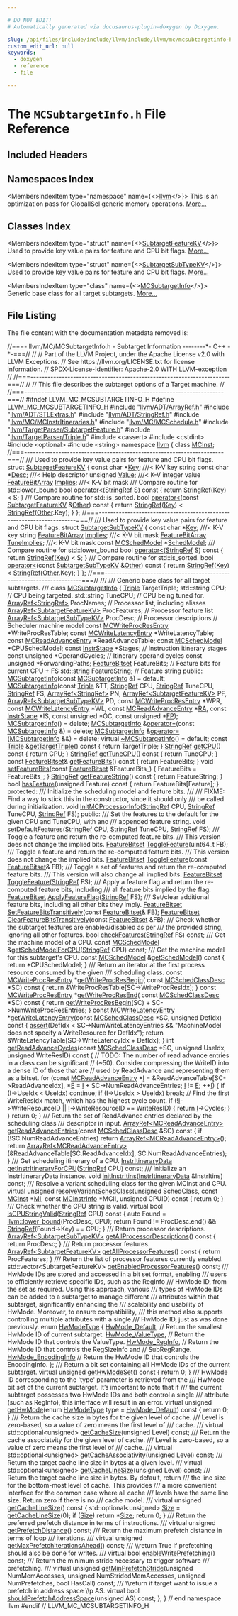 ```yaml
---

# DO NOT EDIT!
# Automatically generated via docusaurus-plugin-doxygen by Doxygen.

slug: /api/files/include/include/llvm/include/llvm/mc/mcsubtargetinfo-h
custom_edit_url: null
keywords:
  - doxygen
  - reference
  - file

---
```





# The `MCSubtargetInfo.h` File Reference

<DoxygenPage pluginConfig={pluginConfig}>



## Included Headers

<IncludesList>
<IncludesListItem
  filePath="llvm/ADT/ArrayRef.h"
  permalink="/docs/api/files/include/include/llvm/include/llvm/adt/arrayref-h"
  isLocal="true" />
<IncludesListItem
  filePath="llvm/ADT/STLExtras.h"
  permalink="/docs/api/files/include/include/llvm/include/llvm/adt/stlextras-h"
  isLocal="true" />
<IncludesListItem
  filePath="llvm/ADT/StringRef.h"
  permalink="/docs/api/files/include/include/llvm/include/llvm/adt/stringref-h"
  isLocal="true" />
<IncludesListItem
  filePath="llvm/MC/MCInstrItineraries.h"
  permalink="/docs/api/files/include/include/llvm/include/llvm/mc/mcinstritineraries-h"
  isLocal="true" />
<IncludesListItem
  filePath="llvm/MC/MCSchedule.h"
  permalink="/docs/api/files/include/include/llvm/include/llvm/mc/mcschedule-h"
  isLocal="true" />
<IncludesListItem
  filePath="llvm/TargetParser/SubtargetFeature.h"
  permalink="/docs/api/files/include/include/llvm/include/llvm/targetparser/subtargetfeature-h"
  isLocal="true" />
<IncludesListItem
  filePath="llvm/TargetParser/Triple.h"
  permalink="/docs/api/files/include/include/llvm/include/llvm/targetparser/triple-h"
  isLocal="true" />
<IncludesListItem
  filePath="cassert"
  permalink=""
  isLocal="false" />
<IncludesListItem
  filePath="cstdint"
  permalink=""
  isLocal="false" />
<IncludesListItem
  filePath="optional"
  permalink=""
  isLocal="false" />
<IncludesListItem
  filePath="string"
  permalink=""
  isLocal="false" />
</IncludesList>

## Namespaces Index

<MembersIndex>

<MembersIndexItem
  type="namespace"
  name={<><a href="/docs/api/namespaces/llvm">llvm</a></>}>
This is an optimization pass for GlobalISel generic memory operations. <a href="/docs/api/namespaces/llvm/#details">More...</a>
</MembersIndexItem>

</MembersIndex>

## Classes Index

<MembersIndex>

<MembersIndexItem
  type="struct"
  name={<><a href="/docs/api/structs/llvm/subtargetfeaturekv">SubtargetFeatureKV</a></>}>
Used to provide key value pairs for feature and CPU bit flags. <a href="/docs/api/structs/llvm/subtargetfeaturekv/#details">More...</a>
</MembersIndexItem>

<MembersIndexItem
  type="struct"
  name={<><a href="/docs/api/structs/llvm/subtargetsubtypekv">SubtargetSubTypeKV</a></>}>
Used to provide key value pairs for feature and CPU bit flags. <a href="/docs/api/structs/llvm/subtargetsubtypekv/#details">More...</a>
</MembersIndexItem>

<MembersIndexItem
  type="class"
  name={<><a href="/docs/api/classes/llvm/mcsubtargetinfo">MCSubtargetInfo</a></>}>
Generic base class for all target subtargets. <a href="/docs/api/classes/llvm/mcsubtargetinfo/#details">More...</a>
</MembersIndexItem>

</MembersIndex>


## File Listing

The file content with the documentation metadata removed is:

<ProgramListing>

<Link id="l00001" /><CodeLine lineNumber="1"><Highlight kind="comment">//===- llvm/MC/MCSubtargetInfo.h - Subtarget Information --------&#42;- C++ -&#42;-===//</Highlight><Highlight kind="normal"></Highlight></CodeLine>
<Link id="l00002" /><CodeLine lineNumber="2"><Highlight kind="normal"></Highlight><Highlight kind="comment">//</Highlight><Highlight kind="normal"></Highlight></CodeLine>
<Link id="l00003" /><CodeLine lineNumber="3"><Highlight kind="normal"></Highlight><Highlight kind="comment">// Part of the LLVM Project, under the Apache License v2.0 with LLVM Exceptions.</Highlight><Highlight kind="normal"></Highlight></CodeLine>
<Link id="l00004" /><CodeLine lineNumber="4"><Highlight kind="normal"></Highlight><Highlight kind="comment">// See https://llvm.org/LICENSE.txt for license information.</Highlight><Highlight kind="normal"></Highlight></CodeLine>
<Link id="l00005" /><CodeLine lineNumber="5"><Highlight kind="normal"></Highlight><Highlight kind="comment">// SPDX-License-Identifier: Apache-2.0 WITH LLVM-exception</Highlight><Highlight kind="normal"></Highlight></CodeLine>
<Link id="l00006" /><CodeLine lineNumber="6"><Highlight kind="normal"></Highlight><Highlight kind="comment">//</Highlight><Highlight kind="normal"></Highlight></CodeLine>
<Link id="l00007" /><CodeLine lineNumber="7"><Highlight kind="normal"></Highlight><Highlight kind="comment">//===----------------------------------------------------------------------===//</Highlight><Highlight kind="normal"></Highlight></CodeLine>
<Link id="l00008" /><CodeLine lineNumber="8"><Highlight kind="normal"></Highlight><Highlight kind="comment">//</Highlight><Highlight kind="normal"></Highlight></CodeLine>
<Link id="l00009" /><CodeLine lineNumber="9"><Highlight kind="normal"></Highlight><Highlight kind="comment">// This file describes the subtarget options of a Target machine.</Highlight><Highlight kind="normal"></Highlight></CodeLine>
<Link id="l00010" /><CodeLine lineNumber="10"><Highlight kind="normal"></Highlight><Highlight kind="comment">//</Highlight><Highlight kind="normal"></Highlight></CodeLine>
<Link id="l00011" /><CodeLine lineNumber="11"><Highlight kind="normal"></Highlight><Highlight kind="comment">//===----------------------------------------------------------------------===//</Highlight><Highlight kind="normal"></Highlight></CodeLine>
<Link id="l00012" /><CodeLine lineNumber="12"><Highlight kind="normal"></Highlight></CodeLine>
<Link id="l00013" /><CodeLine lineNumber="13"><Highlight kind="normal"></Highlight><Highlight kind="preprocessor">#ifndef LLVM&#95;MC&#95;MCSUBTARGETINFO&#95;H</Highlight><Highlight kind="normal"></Highlight></CodeLine>
<Link id="l00014" /><CodeLine lineNumber="14"><Highlight kind="normal"></Highlight><Highlight kind="preprocessor">#define LLVM&#95;MC&#95;MCSUBTARGETINFO&#95;H</Highlight><Highlight kind="normal"></Highlight></CodeLine>
<Link id="l00015" /><CodeLine lineNumber="15"><Highlight kind="normal"></Highlight></CodeLine>
<Link id="l00016" /><CodeLine lineNumber="16"><Highlight kind="normal"></Highlight><Highlight kind="preprocessor">#include &quot;<a href="/docs/api/files/include/include/llvm/include/llvm/adt/arrayref-h">llvm/ADT/ArrayRef.h</a>&quot;</Highlight><Highlight kind="normal"></Highlight></CodeLine>
<Link id="l00017" /><CodeLine lineNumber="17"><Highlight kind="normal"></Highlight><Highlight kind="preprocessor">#include &quot;<a href="/docs/api/files/include/include/llvm/include/llvm/adt/stlextras-h">llvm/ADT/STLExtras.h</a>&quot;</Highlight><Highlight kind="normal"></Highlight></CodeLine>
<Link id="l00018" /><CodeLine lineNumber="18"><Highlight kind="normal"></Highlight><Highlight kind="preprocessor">#include &quot;<a href="/docs/api/files/include/include/llvm/include/llvm/adt/stringref-h">llvm/ADT/StringRef.h</a>&quot;</Highlight><Highlight kind="normal"></Highlight></CodeLine>
<Link id="l00019" /><CodeLine lineNumber="19"><Highlight kind="normal"></Highlight><Highlight kind="preprocessor">#include &quot;<a href="/docs/api/files/include/include/llvm/include/llvm/mc/mcinstritineraries-h">llvm/MC/MCInstrItineraries.h</a>&quot;</Highlight><Highlight kind="normal"></Highlight></CodeLine>
<Link id="l00020" /><CodeLine lineNumber="20"><Highlight kind="normal"></Highlight><Highlight kind="preprocessor">#include &quot;<a href="/docs/api/files/include/include/llvm/include/llvm/mc/mcschedule-h">llvm/MC/MCSchedule.h</a>&quot;</Highlight><Highlight kind="normal"></Highlight></CodeLine>
<Link id="l00021" /><CodeLine lineNumber="21"><Highlight kind="normal"></Highlight><Highlight kind="preprocessor">#include &quot;<a href="/docs/api/files/include/include/llvm/include/llvm/targetparser/subtargetfeature-h">llvm/TargetParser/SubtargetFeature.h</a>&quot;</Highlight><Highlight kind="normal"></Highlight></CodeLine>
<Link id="l00022" /><CodeLine lineNumber="22"><Highlight kind="normal"></Highlight><Highlight kind="preprocessor">#include &quot;<a href="/docs/api/files/include/include/llvm/include/llvm/targetparser/triple-h">llvm/TargetParser/Triple.h</a>&quot;</Highlight><Highlight kind="normal"></Highlight></CodeLine>
<Link id="l00023" /><CodeLine lineNumber="23"><Highlight kind="normal"></Highlight><Highlight kind="preprocessor">#include &lt;cassert&gt;</Highlight><Highlight kind="normal"></Highlight></CodeLine>
<Link id="l00024" /><CodeLine lineNumber="24"><Highlight kind="normal"></Highlight><Highlight kind="preprocessor">#include &lt;cstdint&gt;</Highlight><Highlight kind="normal"></Highlight></CodeLine>
<Link id="l00025" /><CodeLine lineNumber="25"><Highlight kind="normal"></Highlight><Highlight kind="preprocessor">#include &lt;optional&gt;</Highlight><Highlight kind="normal"></Highlight></CodeLine>
<Link id="l00026" /><CodeLine lineNumber="26"><Highlight kind="normal"></Highlight><Highlight kind="preprocessor">#include &lt;string&gt;</Highlight><Highlight kind="normal"></Highlight></CodeLine>
<Link id="l00027" /><CodeLine lineNumber="27"><Highlight kind="normal"></Highlight></CodeLine>
<Link id="l00028" /><CodeLine lineNumber="28"><Highlight kind="normal"></Highlight><Highlight kind="keyword">namespace </Highlight><Highlight kind="normal"><a href="/docs/api/namespaces/llvm">llvm</a> &#123;</Highlight></CodeLine>
<Link id="l00029" /><CodeLine lineNumber="29"><Highlight kind="normal"></Highlight></CodeLine>
<Link id="l00030" /><CodeLine lineNumber="30"><Highlight kind="normal"></Highlight><Highlight kind="keyword">class </Highlight><Highlight kind="normal"><a href="/docs/api/classes/llvm/mcinst">MCInst</a>;</Highlight></CodeLine>
<Link id="l00031" /><CodeLine lineNumber="31"><Highlight kind="normal"></Highlight></CodeLine>
<Link id="l00032" /><CodeLine lineNumber="32"><Highlight kind="normal"></Highlight><Highlight kind="comment">//===----------------------------------------------------------------------===//</Highlight><Highlight kind="normal"></Highlight></CodeLine>
<Link id="l00033" /><CodeLine lineNumber="33"><Highlight kind="normal"></Highlight><Highlight kind="comment"></Highlight></CodeLine>
<Link id="l00034" /><CodeLine lineNumber="34"><Highlight kind="comment">/// Used to provide key value pairs for feature and CPU bit flags.</Highlight><Highlight kind="normal"></Highlight></CodeLine>
<Link id="l00035" /><CodeLine lineNumber="35" lineLink="/docs/api/structs/llvm/subtargetfeaturekv"><Highlight kind="normal"></Highlight><Highlight kind="keyword">struct </Highlight><Highlight kind="normal"><a href="/docs/api/structs/llvm/subtargetfeaturekv">SubtargetFeatureKV</a> &#123;</Highlight></CodeLine>
<Link id="l00036" /><CodeLine lineNumber="36" lineLink="/docs/api/structs/llvm/subtargetfeaturekv/#a70f0089176b7a3065148a59e632ed0cf"><Highlight kind="normal">  </Highlight><Highlight kind="keyword">const</Highlight><Highlight kind="normal"> </Highlight><Highlight kind="keywordtype">char</Highlight><Highlight kind="normal"> &#42;<a href="/docs/api/structs/llvm/subtargetfeaturekv/#a70f0089176b7a3065148a59e632ed0cf">Key</a>;                      </Highlight><Highlight kind="comment">///&lt; K-V key string</Highlight><Highlight kind="normal"></Highlight></CodeLine>
<Link id="l00037" /><CodeLine lineNumber="37" lineLink="/docs/api/structs/llvm/subtargetfeaturekv/#a7e75808bc41cbe69e3661ba6447e1c75"><Highlight kind="normal">  </Highlight><Highlight kind="keyword">const</Highlight><Highlight kind="normal"> </Highlight><Highlight kind="keywordtype">char</Highlight><Highlight kind="normal"> &#42;<a href="/docs/api/structs/llvm/subtargetfeaturekv/#a7e75808bc41cbe69e3661ba6447e1c75">Desc</a>;                     </Highlight><Highlight kind="comment">///&lt; Help descriptor</Highlight><Highlight kind="normal"></Highlight></CodeLine>
<Link id="l00038" /><CodeLine lineNumber="38" lineLink="/docs/api/structs/llvm/subtargetfeaturekv/#a7052536ef4db759fa568ba0541e6170e"><Highlight kind="normal">  </Highlight><Highlight kind="keywordtype">unsigned</Highlight><Highlight kind="normal"> <a href="/docs/api/structs/llvm/subtargetfeaturekv/#a7052536ef4db759fa568ba0541e6170e">Value</a>;                       </Highlight><Highlight kind="comment">///&lt; K-V integer value</Highlight><Highlight kind="normal"></Highlight></CodeLine>
<Link id="l00039" /><CodeLine lineNumber="39" lineLink="/docs/api/structs/llvm/subtargetfeaturekv/#aa8238dd9dd2289c37c52823f01dfe460"><Highlight kind="normal">  <a href="/docs/api/classes/llvm/featurebitarray">FeatureBitArray</a> <a href="/docs/api/structs/llvm/subtargetfeaturekv/#aa8238dd9dd2289c37c52823f01dfe460">Implies</a>;              </Highlight><Highlight kind="comment">///&lt; K-V bit mask</Highlight><Highlight kind="normal"></Highlight></CodeLine>
<Link id="l00040" /><CodeLine lineNumber="40"><Highlight kind="normal"></Highlight><Highlight kind="comment"></Highlight></CodeLine>
<Link id="l00041" /><CodeLine lineNumber="41"><Highlight kind="comment">  /// Compare routine for std::lower&#95;bound</Highlight><Highlight kind="normal"></Highlight></CodeLine>
<Link id="l00042" /><CodeLine lineNumber="42" lineLink="/docs/api/structs/llvm/subtargetfeaturekv/#a1b1dbf00c31b86634da16faba51f6be6"><Highlight kind="normal">  </Highlight><Highlight kind="keywordtype">bool</Highlight><Highlight kind="normal"> <a href="/docs/api/structs/llvm/subtargetfeaturekv/#a1b1dbf00c31b86634da16faba51f6be6">operator&lt;</a>(<a href="/docs/api/classes/llvm/stringref">StringRef</a> S)</Highlight><Highlight kind="keyword"> const </Highlight><Highlight kind="normal">&#123;</Highlight></CodeLine>
<Link id="l00043" /><CodeLine lineNumber="43"><Highlight kind="normal">    </Highlight><Highlight kind="keywordflow">return</Highlight><Highlight kind="normal"> <a href="/docs/api/classes/llvm/stringref">StringRef</a>(<a href="/docs/api/structs/llvm/subtargetfeaturekv/#a70f0089176b7a3065148a59e632ed0cf">Key</a>) &lt; S;</Highlight></CodeLine>
<Link id="l00044" /><CodeLine lineNumber="44"><Highlight kind="normal">  &#125;</Highlight></CodeLine>
<Link id="l00045" /><CodeLine lineNumber="45"><Highlight kind="normal"></Highlight><Highlight kind="comment"></Highlight></CodeLine>
<Link id="l00046" /><CodeLine lineNumber="46"><Highlight kind="comment">  /// Compare routine for std::is&#95;sorted.</Highlight><Highlight kind="normal"></Highlight></CodeLine>
<Link id="l00047" /><CodeLine lineNumber="47" lineLink="/docs/api/structs/llvm/subtargetfeaturekv/#a2d3c6a863204eaaa227fed7ae17bd600"><Highlight kind="normal">  </Highlight><Highlight kind="keywordtype">bool</Highlight><Highlight kind="normal"> <a href="/docs/api/structs/llvm/subtargetfeaturekv/#a2d3c6a863204eaaa227fed7ae17bd600">operator&lt;</a>(</Highlight><Highlight kind="keyword">const</Highlight><Highlight kind="normal"> <a href="/docs/api/structs/llvm/subtargetfeaturekv">SubtargetFeatureKV</a> &amp;<a href="/docs/api/namespaces/llvm/#a9eb4f5b98b70ee4fab9614ed58282c1fa6311ae17c1ee52b36e68aaf4ad066387">Other</a>)</Highlight><Highlight kind="keyword"> const </Highlight><Highlight kind="normal">&#123;</Highlight></CodeLine>
<Link id="l00048" /><CodeLine lineNumber="48"><Highlight kind="normal">    </Highlight><Highlight kind="keywordflow">return</Highlight><Highlight kind="normal"> <a href="/docs/api/classes/llvm/stringref">StringRef</a>(<a href="/docs/api/structs/llvm/subtargetfeaturekv/#a70f0089176b7a3065148a59e632ed0cf">Key</a>) &lt; <a href="/docs/api/classes/llvm/stringref">StringRef</a>(<a href="/docs/api/namespaces/llvm/#a9eb4f5b98b70ee4fab9614ed58282c1fa6311ae17c1ee52b36e68aaf4ad066387">Other</a>.Key);</Highlight></CodeLine>
<Link id="l00049" /><CodeLine lineNumber="49"><Highlight kind="normal">  &#125;</Highlight></CodeLine>
<Link id="l00050" /><CodeLine lineNumber="50"><Highlight kind="normal">&#125;;</Highlight></CodeLine>
<Link id="l00051" /><CodeLine lineNumber="51"><Highlight kind="normal"></Highlight></CodeLine>
<Link id="l00052" /><CodeLine lineNumber="52"><Highlight kind="normal"></Highlight><Highlight kind="comment">//===----------------------------------------------------------------------===//</Highlight><Highlight kind="normal"></Highlight></CodeLine>
<Link id="l00053" /><CodeLine lineNumber="53"><Highlight kind="normal"></Highlight><Highlight kind="comment"></Highlight></CodeLine>
<Link id="l00054" /><CodeLine lineNumber="54"><Highlight kind="comment">/// Used to provide key value pairs for feature and CPU bit flags.</Highlight><Highlight kind="normal"></Highlight></CodeLine>
<Link id="l00055" /><CodeLine lineNumber="55" lineLink="/docs/api/structs/llvm/subtargetsubtypekv"><Highlight kind="normal"></Highlight><Highlight kind="keyword">struct </Highlight><Highlight kind="normal"><a href="/docs/api/structs/llvm/subtargetsubtypekv">SubtargetSubTypeKV</a> &#123;</Highlight></CodeLine>
<Link id="l00056" /><CodeLine lineNumber="56" lineLink="/docs/api/structs/llvm/subtargetsubtypekv/#a86a9752037c73c6d1c95ca11e3961e86"><Highlight kind="normal">  </Highlight><Highlight kind="keyword">const</Highlight><Highlight kind="normal"> </Highlight><Highlight kind="keywordtype">char</Highlight><Highlight kind="normal"> &#42;<a href="/docs/api/structs/llvm/subtargetsubtypekv/#a86a9752037c73c6d1c95ca11e3961e86">Key</a>;                      </Highlight><Highlight kind="comment">///&lt; K-V key string</Highlight><Highlight kind="normal"></Highlight></CodeLine>
<Link id="l00057" /><CodeLine lineNumber="57" lineLink="/docs/api/structs/llvm/subtargetsubtypekv/#a81f7413b246b670568e35061dc0b9f0c"><Highlight kind="normal">  <a href="/docs/api/classes/llvm/featurebitarray">FeatureBitArray</a> <a href="/docs/api/structs/llvm/subtargetsubtypekv/#a81f7413b246b670568e35061dc0b9f0c">Implies</a>;              </Highlight><Highlight kind="comment">///&lt; K-V bit mask</Highlight><Highlight kind="normal"></Highlight></CodeLine>
<Link id="l00058" /><CodeLine lineNumber="58" lineLink="/docs/api/structs/llvm/subtargetsubtypekv/#a8ebb04a577050aa4baab2d26fe977777"><Highlight kind="normal">  <a href="/docs/api/classes/llvm/featurebitarray">FeatureBitArray</a> <a href="/docs/api/structs/llvm/subtargetsubtypekv/#a8ebb04a577050aa4baab2d26fe977777">TuneImplies</a>;          </Highlight><Highlight kind="comment">///&lt; K-V bit mask</Highlight><Highlight kind="normal"></Highlight></CodeLine>
<Link id="l00059" /><CodeLine lineNumber="59" lineLink="/docs/api/structs/llvm/subtargetsubtypekv/#a0a93c69eb1278bc8e0c651abc768d526"><Highlight kind="normal">  </Highlight><Highlight kind="keyword">const</Highlight><Highlight kind="normal"> <a href="/docs/api/structs/llvm/mcschedmodel">MCSchedModel</a> &#42;<a href="/docs/api/structs/llvm/subtargetsubtypekv/#a0a93c69eb1278bc8e0c651abc768d526">SchedModel</a>;</Highlight></CodeLine>
<Link id="l00060" /><CodeLine lineNumber="60"><Highlight kind="normal"></Highlight><Highlight kind="comment"></Highlight></CodeLine>
<Link id="l00061" /><CodeLine lineNumber="61"><Highlight kind="comment">  /// Compare routine for std::lower&#95;bound</Highlight><Highlight kind="normal"></Highlight></CodeLine>
<Link id="l00062" /><CodeLine lineNumber="62" lineLink="/docs/api/structs/llvm/subtargetsubtypekv/#ac09f3666df1896ab6d6a5e46c8040c4d"><Highlight kind="normal">  </Highlight><Highlight kind="keywordtype">bool</Highlight><Highlight kind="normal"> <a href="/docs/api/structs/llvm/subtargetsubtypekv/#ac09f3666df1896ab6d6a5e46c8040c4d">operator&lt;</a>(<a href="/docs/api/classes/llvm/stringref">StringRef</a> S)</Highlight><Highlight kind="keyword"> const </Highlight><Highlight kind="normal">&#123;</Highlight></CodeLine>
<Link id="l00063" /><CodeLine lineNumber="63"><Highlight kind="normal">    </Highlight><Highlight kind="keywordflow">return</Highlight><Highlight kind="normal"> <a href="/docs/api/classes/llvm/stringref">StringRef</a>(<a href="/docs/api/structs/llvm/subtargetsubtypekv/#a86a9752037c73c6d1c95ca11e3961e86">Key</a>) &lt; S;</Highlight></CodeLine>
<Link id="l00064" /><CodeLine lineNumber="64"><Highlight kind="normal">  &#125;</Highlight></CodeLine>
<Link id="l00065" /><CodeLine lineNumber="65"><Highlight kind="normal"></Highlight><Highlight kind="comment"></Highlight></CodeLine>
<Link id="l00066" /><CodeLine lineNumber="66"><Highlight kind="comment">  /// Compare routine for std::is&#95;sorted.</Highlight><Highlight kind="normal"></Highlight></CodeLine>
<Link id="l00067" /><CodeLine lineNumber="67" lineLink="/docs/api/structs/llvm/subtargetsubtypekv/#aad1cc9c34f9c159b29fc4ff51eb96e47"><Highlight kind="normal">  </Highlight><Highlight kind="keywordtype">bool</Highlight><Highlight kind="normal"> <a href="/docs/api/structs/llvm/subtargetsubtypekv/#aad1cc9c34f9c159b29fc4ff51eb96e47">operator&lt;</a>(</Highlight><Highlight kind="keyword">const</Highlight><Highlight kind="normal"> <a href="/docs/api/structs/llvm/subtargetsubtypekv">SubtargetSubTypeKV</a> &amp;<a href="/docs/api/namespaces/llvm/#a9eb4f5b98b70ee4fab9614ed58282c1fa6311ae17c1ee52b36e68aaf4ad066387">Other</a>)</Highlight><Highlight kind="keyword"> const </Highlight><Highlight kind="normal">&#123;</Highlight></CodeLine>
<Link id="l00068" /><CodeLine lineNumber="68"><Highlight kind="normal">    </Highlight><Highlight kind="keywordflow">return</Highlight><Highlight kind="normal"> <a href="/docs/api/classes/llvm/stringref">StringRef</a>(<a href="/docs/api/structs/llvm/subtargetsubtypekv/#a86a9752037c73c6d1c95ca11e3961e86">Key</a>) &lt; <a href="/docs/api/classes/llvm/stringref">StringRef</a>(<a href="/docs/api/namespaces/llvm/#a9eb4f5b98b70ee4fab9614ed58282c1fa6311ae17c1ee52b36e68aaf4ad066387">Other</a>.Key);</Highlight></CodeLine>
<Link id="l00069" /><CodeLine lineNumber="69"><Highlight kind="normal">  &#125;</Highlight></CodeLine>
<Link id="l00070" /><CodeLine lineNumber="70"><Highlight kind="normal">&#125;;</Highlight></CodeLine>
<Link id="l00071" /><CodeLine lineNumber="71"><Highlight kind="normal"></Highlight></CodeLine>
<Link id="l00072" /><CodeLine lineNumber="72"><Highlight kind="normal"></Highlight><Highlight kind="comment">//===----------------------------------------------------------------------===//</Highlight><Highlight kind="comment"></Highlight></CodeLine>
<Link id="l00073" /><CodeLine lineNumber="73"><Highlight kind="comment">///</Highlight></CodeLine>
<Link id="l00074" /><CodeLine lineNumber="74"><Highlight kind="comment">/// Generic base class for all target subtargets.</Highlight></CodeLine>
<Link id="l00075" /><CodeLine lineNumber="75"><Highlight kind="comment">///</Highlight><Highlight kind="normal"></Highlight></CodeLine>
<Link id="l00076" /><CodeLine lineNumber="76" lineLink="/docs/api/classes/llvm/mcsubtargetinfo"><Highlight kind="normal"></Highlight><Highlight kind="keyword">class </Highlight><Highlight kind="normal"><a href="/docs/api/classes/llvm/mcsubtargetinfo/#acd6b8a57e9cc0d8ccf8e91a08937bbdf">MCSubtargetInfo</a> &#123;</Highlight></CodeLine>
<Link id="l00077" /><CodeLine lineNumber="77"><Highlight kind="normal">  <a href="/docs/api/classes/llvm/triple">Triple</a> TargetTriple;</Highlight></CodeLine>
<Link id="l00078" /><CodeLine lineNumber="78"><Highlight kind="normal">  std::string CPU; </Highlight><Highlight kind="comment">// CPU being targeted.</Highlight><Highlight kind="normal"></Highlight></CodeLine>
<Link id="l00079" /><CodeLine lineNumber="79"><Highlight kind="normal">  std::string TuneCPU; </Highlight><Highlight kind="comment">// CPU being tuned for.</Highlight><Highlight kind="normal"></Highlight></CodeLine>
<Link id="l00080" /><CodeLine lineNumber="80"><Highlight kind="normal">  <a href="/docs/api/classes/llvm/arrayref">ArrayRef&lt;StringRef&gt;</a> ProcNames; </Highlight><Highlight kind="comment">// Processor list, including aliases</Highlight><Highlight kind="normal"></Highlight></CodeLine>
<Link id="l00081" /><CodeLine lineNumber="81"><Highlight kind="normal">  <a href="/docs/api/classes/llvm/arrayref">ArrayRef&lt;SubtargetFeatureKV&gt;</a> ProcFeatures;  </Highlight><Highlight kind="comment">// Processor feature list</Highlight><Highlight kind="normal"></Highlight></CodeLine>
<Link id="l00082" /><CodeLine lineNumber="82"><Highlight kind="normal">  <a href="/docs/api/classes/llvm/arrayref">ArrayRef&lt;SubtargetSubTypeKV&gt;</a> ProcDesc;  </Highlight><Highlight kind="comment">// Processor descriptions</Highlight><Highlight kind="normal"></Highlight></CodeLine>
<Link id="l00083" /><CodeLine lineNumber="83"><Highlight kind="normal"></Highlight></CodeLine>
<Link id="l00084" /><CodeLine lineNumber="84"><Highlight kind="normal">  </Highlight><Highlight kind="comment">// Scheduler machine model</Highlight><Highlight kind="normal"></Highlight></CodeLine>
<Link id="l00085" /><CodeLine lineNumber="85"><Highlight kind="normal">  </Highlight><Highlight kind="keyword">const</Highlight><Highlight kind="normal"> <a href="/docs/api/structs/llvm/mcwriteprocresentry">MCWriteProcResEntry</a> &#42;WriteProcResTable;</Highlight></CodeLine>
<Link id="l00086" /><CodeLine lineNumber="86"><Highlight kind="normal">  </Highlight><Highlight kind="keyword">const</Highlight><Highlight kind="normal"> <a href="/docs/api/structs/llvm/mcwritelatencyentry">MCWriteLatencyEntry</a> &#42;WriteLatencyTable;</Highlight></CodeLine>
<Link id="l00087" /><CodeLine lineNumber="87"><Highlight kind="normal">  </Highlight><Highlight kind="keyword">const</Highlight><Highlight kind="normal"> <a href="/docs/api/structs/llvm/mcreadadvanceentry">MCReadAdvanceEntry</a> &#42;ReadAdvanceTable;</Highlight></CodeLine>
<Link id="l00088" /><CodeLine lineNumber="88"><Highlight kind="normal">  </Highlight><Highlight kind="keyword">const</Highlight><Highlight kind="normal"> <a href="/docs/api/structs/llvm/mcschedmodel">MCSchedModel</a> &#42;CPUSchedModel;</Highlight></CodeLine>
<Link id="l00089" /><CodeLine lineNumber="89"><Highlight kind="normal"></Highlight></CodeLine>
<Link id="l00090" /><CodeLine lineNumber="90"><Highlight kind="normal">  </Highlight><Highlight kind="keyword">const</Highlight><Highlight kind="normal"> <a href="/docs/api/structs/llvm/instrstage">InstrStage</a> &#42;Stages;            </Highlight><Highlight kind="comment">// Instruction itinerary stages</Highlight><Highlight kind="normal"></Highlight></CodeLine>
<Link id="l00091" /><CodeLine lineNumber="91"><Highlight kind="normal">  </Highlight><Highlight kind="keyword">const</Highlight><Highlight kind="normal"> </Highlight><Highlight kind="keywordtype">unsigned</Highlight><Highlight kind="normal"> &#42;OperandCycles;       </Highlight><Highlight kind="comment">// Itinerary operand cycles</Highlight><Highlight kind="normal"></Highlight></CodeLine>
<Link id="l00092" /><CodeLine lineNumber="92"><Highlight kind="normal">  </Highlight><Highlight kind="keyword">const</Highlight><Highlight kind="normal"> </Highlight><Highlight kind="keywordtype">unsigned</Highlight><Highlight kind="normal"> &#42;ForwardingPaths;</Highlight></CodeLine>
<Link id="l00093" /><CodeLine lineNumber="93"><Highlight kind="normal">  <a href="/docs/api/classes/llvm/featurebitset">FeatureBitset</a> FeatureBits;           </Highlight><Highlight kind="comment">// Feature bits for current CPU + FS</Highlight><Highlight kind="normal"></Highlight></CodeLine>
<Link id="l00094" /><CodeLine lineNumber="94"><Highlight kind="normal">  std::string FeatureString;           </Highlight><Highlight kind="comment">// Feature string</Highlight><Highlight kind="normal"></Highlight></CodeLine>
<Link id="l00095" /><CodeLine lineNumber="95"><Highlight kind="normal"></Highlight></CodeLine>
<Link id="l00096" /><CodeLine lineNumber="96"><Highlight kind="normal"></Highlight><Highlight kind="keyword">public</Highlight><Highlight kind="normal">:</Highlight></CodeLine>
<Link id="l00097" /><CodeLine lineNumber="97" lineLink="/docs/api/classes/llvm/mcsubtargetinfo/#acd6b8a57e9cc0d8ccf8e91a08937bbdf"><Highlight kind="normal">  <a href="/docs/api/classes/llvm/mcsubtargetinfo/#acd6b8a57e9cc0d8ccf8e91a08937bbdf">MCSubtargetInfo</a>(</Highlight><Highlight kind="keyword">const</Highlight><Highlight kind="normal"> <a href="/docs/api/classes/llvm/mcsubtargetinfo/#acd6b8a57e9cc0d8ccf8e91a08937bbdf">MCSubtargetInfo</a> &amp;) = </Highlight><Highlight kind="keywordflow">default</Highlight><Highlight kind="normal">;</Highlight></CodeLine>
<Link id="l00098" /><CodeLine lineNumber="98"><Highlight kind="normal">  <a href="/docs/api/classes/llvm/mcsubtargetinfo/#a860e8cc7a236a7e1f0d04ecfdffeba35">MCSubtargetInfo</a>(</Highlight><Highlight kind="keyword">const</Highlight><Highlight kind="normal"> <a href="/docs/api/classes/llvm/triple">Triple</a> &amp;TT, <a href="/docs/api/classes/llvm/stringref">StringRef</a> CPU, <a href="/docs/api/classes/llvm/stringref">StringRef</a> TuneCPU,</Highlight></CodeLine>
<Link id="l00099" /><CodeLine lineNumber="99"><Highlight kind="normal">                  <a href="/docs/api/classes/llvm/stringref">StringRef</a> FS, <a href="/docs/api/classes/llvm/arrayref">ArrayRef&lt;StringRef&gt;</a> PN,</Highlight></CodeLine>
<Link id="l00100" /><CodeLine lineNumber="100"><Highlight kind="normal">                  <a href="/docs/api/classes/llvm/arrayref">ArrayRef&lt;SubtargetFeatureKV&gt;</a> PF,</Highlight></CodeLine>
<Link id="l00101" /><CodeLine lineNumber="101"><Highlight kind="normal">                  <a href="/docs/api/classes/llvm/arrayref">ArrayRef&lt;SubtargetSubTypeKV&gt;</a> PD,</Highlight></CodeLine>
<Link id="l00102" /><CodeLine lineNumber="102"><Highlight kind="normal">                  </Highlight><Highlight kind="keyword">const</Highlight><Highlight kind="normal"> <a href="/docs/api/structs/llvm/mcwriteprocresentry">MCWriteProcResEntry</a> &#42;WPR, </Highlight><Highlight kind="keyword">const</Highlight><Highlight kind="normal"> <a href="/docs/api/structs/llvm/mcwritelatencyentry">MCWriteLatencyEntry</a> &#42;WL,</Highlight></CodeLine>
<Link id="l00103" /><CodeLine lineNumber="103"><Highlight kind="normal">                  </Highlight><Highlight kind="keyword">const</Highlight><Highlight kind="normal"> <a href="/docs/api/structs/llvm/mcreadadvanceentry">MCReadAdvanceEntry</a> &#42;<a href="/docs/api/files/lib/lib/target/lib/target/amdgpu/sioptimizeexecmaskingprera-cpp/#a3e47bdb3e296b00df96eff7896fa57bf">RA</a>, </Highlight><Highlight kind="keyword">const</Highlight><Highlight kind="normal"> <a href="/docs/api/structs/llvm/instrstage">InstrStage</a> &#42;IS,</Highlight></CodeLine>
<Link id="l00104" /><CodeLine lineNumber="104"><Highlight kind="normal">                  </Highlight><Highlight kind="keyword">const</Highlight><Highlight kind="normal"> </Highlight><Highlight kind="keywordtype">unsigned</Highlight><Highlight kind="normal"> &#42;OC, </Highlight><Highlight kind="keyword">const</Highlight><Highlight kind="normal"> </Highlight><Highlight kind="keywordtype">unsigned</Highlight><Highlight kind="normal"> &#42;<a href="/docs/api/files/lib/lib/target/lib/target/aarch64/aarch64iseldagtodag-cpp/#a2098a5fa6ada61b6c4a1f210ad84e4a1a4ebada6a2af2bcba53ded1d7b414f081">FP</a>);</Highlight></CodeLine>
<Link id="l00105" /><CodeLine lineNumber="105" lineLink="/docs/api/classes/llvm/mcsubtargetinfo/#a860e8cc7a236a7e1f0d04ecfdffeba35"><Highlight kind="normal">  <a href="/docs/api/classes/llvm/mcsubtargetinfo/#a860e8cc7a236a7e1f0d04ecfdffeba35">MCSubtargetInfo</a>() = </Highlight><Highlight kind="keyword">delete</Highlight><Highlight kind="normal">;</Highlight></CodeLine>
<Link id="l00106" /><CodeLine lineNumber="106" lineLink="/docs/api/classes/llvm/mcsubtargetinfo/#a42ece6d9a174fb7305138b8dd452d88f"><Highlight kind="normal">  <a href="/docs/api/classes/llvm/mcsubtargetinfo/#acd6b8a57e9cc0d8ccf8e91a08937bbdf">MCSubtargetInfo</a> &amp;<a href="/docs/api/classes/llvm/mcsubtargetinfo/#a42ece6d9a174fb7305138b8dd452d88f">operator=</a>(</Highlight><Highlight kind="keyword">const</Highlight><Highlight kind="normal"> <a href="/docs/api/classes/llvm/mcsubtargetinfo/#acd6b8a57e9cc0d8ccf8e91a08937bbdf">MCSubtargetInfo</a> &amp;) = </Highlight><Highlight kind="keyword">delete</Highlight><Highlight kind="normal">;</Highlight></CodeLine>
<Link id="l00107" /><CodeLine lineNumber="107" lineLink="/docs/api/classes/llvm/mcsubtargetinfo/#a45f7fb254f30336ddb9d13c8ce562fdc"><Highlight kind="normal">  <a href="/docs/api/classes/llvm/mcsubtargetinfo/#acd6b8a57e9cc0d8ccf8e91a08937bbdf">MCSubtargetInfo</a> &amp;<a href="/docs/api/classes/llvm/mcsubtargetinfo/#a45f7fb254f30336ddb9d13c8ce562fdc">operator=</a>(<a href="/docs/api/classes/llvm/mcsubtargetinfo/#acd6b8a57e9cc0d8ccf8e91a08937bbdf">MCSubtargetInfo</a> &amp;&amp;) = </Highlight><Highlight kind="keyword">delete</Highlight><Highlight kind="normal">;</Highlight></CodeLine>
<Link id="l00108" /><CodeLine lineNumber="108" lineLink="/docs/api/classes/llvm/mcsubtargetinfo/#a801deb3923c341f6cf240d9fbdc9cdc2"><Highlight kind="normal">  </Highlight><Highlight kind="keyword">virtual</Highlight><Highlight kind="normal"> <a href="/docs/api/classes/llvm/mcsubtargetinfo/#a801deb3923c341f6cf240d9fbdc9cdc2">~MCSubtargetInfo</a>() = </Highlight><Highlight kind="keywordflow">default</Highlight><Highlight kind="normal">;</Highlight></CodeLine>
<Link id="l00109" /><CodeLine lineNumber="109"><Highlight kind="normal"></Highlight></CodeLine>
<Link id="l00110" /><CodeLine lineNumber="110" lineLink="/docs/api/classes/llvm/mcsubtargetinfo/#a1ef6ef4ff039e873e9f66e21e3e55e26"><Highlight kind="normal">  </Highlight><Highlight kind="keyword">const</Highlight><Highlight kind="normal"> <a href="/docs/api/classes/llvm/triple">Triple</a> &amp;<a href="/docs/api/classes/llvm/mcsubtargetinfo/#a1ef6ef4ff039e873e9f66e21e3e55e26">getTargetTriple</a>()</Highlight><Highlight kind="keyword"> const </Highlight><Highlight kind="normal">&#123; </Highlight><Highlight kind="keywordflow">return</Highlight><Highlight kind="normal"> TargetTriple; &#125;</Highlight></CodeLine>
<Link id="l00111" /><CodeLine lineNumber="111" lineLink="/docs/api/classes/llvm/mcsubtargetinfo/#a5d5452528429597f223826cbc63ca867"><Highlight kind="normal">  <a href="/docs/api/classes/llvm/stringref">StringRef</a> <a href="/docs/api/classes/llvm/mcsubtargetinfo/#a5d5452528429597f223826cbc63ca867">getCPU</a>()</Highlight><Highlight kind="keyword"> const </Highlight><Highlight kind="normal">&#123; </Highlight><Highlight kind="keywordflow">return</Highlight><Highlight kind="normal"> CPU; &#125;</Highlight></CodeLine>
<Link id="l00112" /><CodeLine lineNumber="112" lineLink="/docs/api/classes/llvm/mcsubtargetinfo/#a9ad1b628c02f5e23a256ea858ea75efe"><Highlight kind="normal">  <a href="/docs/api/classes/llvm/stringref">StringRef</a> <a href="/docs/api/classes/llvm/mcsubtargetinfo/#a9ad1b628c02f5e23a256ea858ea75efe">getTuneCPU</a>()</Highlight><Highlight kind="keyword"> const </Highlight><Highlight kind="normal">&#123; </Highlight><Highlight kind="keywordflow">return</Highlight><Highlight kind="normal"> TuneCPU; &#125;</Highlight></CodeLine>
<Link id="l00113" /><CodeLine lineNumber="113"><Highlight kind="normal"></Highlight></CodeLine>
<Link id="l00114" /><CodeLine lineNumber="114" lineLink="/docs/api/classes/llvm/mcsubtargetinfo/#a53afee158973a8af8c60263ddb5b2d07"><Highlight kind="normal">  </Highlight><Highlight kind="keyword">const</Highlight><Highlight kind="normal"> <a href="/docs/api/classes/llvm/featurebitset">FeatureBitset</a>&amp; <a href="/docs/api/classes/llvm/mcsubtargetinfo/#a53afee158973a8af8c60263ddb5b2d07">getFeatureBits</a>()</Highlight><Highlight kind="keyword"> const </Highlight><Highlight kind="normal">&#123; </Highlight><Highlight kind="keywordflow">return</Highlight><Highlight kind="normal"> FeatureBits; &#125;</Highlight></CodeLine>
<Link id="l00115" /><CodeLine lineNumber="115" lineLink="/docs/api/classes/llvm/mcsubtargetinfo/#a163ce14824b63240eb1065b2ff583a8b"><Highlight kind="normal">  </Highlight><Highlight kind="keywordtype">void</Highlight><Highlight kind="normal"> <a href="/docs/api/classes/llvm/mcsubtargetinfo/#a163ce14824b63240eb1065b2ff583a8b">setFeatureBits</a>(</Highlight><Highlight kind="keyword">const</Highlight><Highlight kind="normal"> <a href="/docs/api/classes/llvm/featurebitset">FeatureBitset</a> &amp;FeatureBits&#95;) &#123;</Highlight></CodeLine>
<Link id="l00116" /><CodeLine lineNumber="116"><Highlight kind="normal">    FeatureBits = FeatureBits&#95;;</Highlight></CodeLine>
<Link id="l00117" /><CodeLine lineNumber="117"><Highlight kind="normal">  &#125;</Highlight></CodeLine>
<Link id="l00118" /><CodeLine lineNumber="118"><Highlight kind="normal"></Highlight></CodeLine>
<Link id="l00119" /><CodeLine lineNumber="119" lineLink="/docs/api/classes/llvm/mcsubtargetinfo/#a149e626e2c29c99e669dc773c99e2b87"><Highlight kind="normal">  <a href="/docs/api/classes/llvm/stringref">StringRef</a> <a href="/docs/api/classes/llvm/mcsubtargetinfo/#a149e626e2c29c99e669dc773c99e2b87">getFeatureString</a>()</Highlight><Highlight kind="keyword"> const </Highlight><Highlight kind="normal">&#123; </Highlight><Highlight kind="keywordflow">return</Highlight><Highlight kind="normal"> FeatureString; &#125;</Highlight></CodeLine>
<Link id="l00120" /><CodeLine lineNumber="120"><Highlight kind="normal"></Highlight></CodeLine>
<Link id="l00121" /><CodeLine lineNumber="121" lineLink="/docs/api/classes/llvm/mcsubtargetinfo/#a0ad14e9a81239b54fd64089b3290bfde"><Highlight kind="normal">  </Highlight><Highlight kind="keywordtype">bool</Highlight><Highlight kind="normal"> <a href="/docs/api/classes/llvm/mcsubtargetinfo/#a0ad14e9a81239b54fd64089b3290bfde">hasFeature</a>(</Highlight><Highlight kind="keywordtype">unsigned</Highlight><Highlight kind="normal"> Feature)</Highlight><Highlight kind="keyword"> const </Highlight><Highlight kind="normal">&#123;</Highlight></CodeLine>
<Link id="l00122" /><CodeLine lineNumber="122"><Highlight kind="normal">    </Highlight><Highlight kind="keywordflow">return</Highlight><Highlight kind="normal"> FeatureBits&#91;Feature&#93;;</Highlight></CodeLine>
<Link id="l00123" /><CodeLine lineNumber="123"><Highlight kind="normal">  &#125;</Highlight></CodeLine>
<Link id="l00124" /><CodeLine lineNumber="124"><Highlight kind="normal"></Highlight></CodeLine>
<Link id="l00125" /><CodeLine lineNumber="125"><Highlight kind="normal"></Highlight><Highlight kind="keyword">protected</Highlight><Highlight kind="normal">:</Highlight><Highlight kind="comment"></Highlight></CodeLine>
<Link id="l00126" /><CodeLine lineNumber="126"><Highlight kind="comment">  /// Initialize the scheduling model and feature bits.</Highlight></CodeLine>
<Link id="l00127" /><CodeLine lineNumber="127"><Highlight kind="comment">  ///</Highlight></CodeLine>
<Link id="l00128" /><CodeLine lineNumber="128"><Highlight kind="comment">  /// FIXME: Find a way to stick this in the constructor, since it should only</Highlight></CodeLine>
<Link id="l00129" /><CodeLine lineNumber="129"><Highlight kind="comment">  /// be called during initialization.</Highlight><Highlight kind="normal"></Highlight></CodeLine>
<Link id="l00130" /><CodeLine lineNumber="130"><Highlight kind="normal">  </Highlight><Highlight kind="keywordtype">void</Highlight><Highlight kind="normal"> <a href="/docs/api/classes/llvm/mcsubtargetinfo/#adea593fdfefa11ea2aa7ed07d9df6155">InitMCProcessorInfo</a>(<a href="/docs/api/classes/llvm/stringref">StringRef</a> CPU, <a href="/docs/api/classes/llvm/stringref">StringRef</a> TuneCPU, <a href="/docs/api/classes/llvm/stringref">StringRef</a> FS);</Highlight></CodeLine>
<Link id="l00131" /><CodeLine lineNumber="131"><Highlight kind="normal"></Highlight></CodeLine>
<Link id="l00132" /><CodeLine lineNumber="132"><Highlight kind="normal"></Highlight><Highlight kind="keyword">public</Highlight><Highlight kind="normal">:</Highlight><Highlight kind="comment"></Highlight></CodeLine>
<Link id="l00133" /><CodeLine lineNumber="133"><Highlight kind="comment">  /// Set the features to the default for the given CPU and TuneCPU, with ano</Highlight></CodeLine>
<Link id="l00134" /><CodeLine lineNumber="134"><Highlight kind="comment">  /// appended feature string.</Highlight><Highlight kind="normal"></Highlight></CodeLine>
<Link id="l00135" /><CodeLine lineNumber="135"><Highlight kind="normal">  </Highlight><Highlight kind="keywordtype">void</Highlight><Highlight kind="normal"> <a href="/docs/api/classes/llvm/mcsubtargetinfo/#ac717fb0e66df93c662f97cc56de7d1f3">setDefaultFeatures</a>(<a href="/docs/api/classes/llvm/stringref">StringRef</a> CPU, <a href="/docs/api/classes/llvm/stringref">StringRef</a> TuneCPU, <a href="/docs/api/classes/llvm/stringref">StringRef</a> FS);</Highlight></CodeLine>
<Link id="l00136" /><CodeLine lineNumber="136"><Highlight kind="normal"></Highlight><Highlight kind="comment"></Highlight></CodeLine>
<Link id="l00137" /><CodeLine lineNumber="137"><Highlight kind="comment">  /// Toggle a feature and return the re-computed feature bits.</Highlight></CodeLine>
<Link id="l00138" /><CodeLine lineNumber="138"><Highlight kind="comment">  /// This version does not change the implied bits.</Highlight><Highlight kind="normal"></Highlight></CodeLine>
<Link id="l00139" /><CodeLine lineNumber="139"><Highlight kind="normal">  <a href="/docs/api/classes/llvm/featurebitset">FeatureBitset</a> <a href="/docs/api/classes/llvm/mcsubtargetinfo/#acaa1de0987d9c003e41c92f310c45746">ToggleFeature</a>(uint64&#95;t FB);</Highlight></CodeLine>
<Link id="l00140" /><CodeLine lineNumber="140"><Highlight kind="normal"></Highlight><Highlight kind="comment"></Highlight></CodeLine>
<Link id="l00141" /><CodeLine lineNumber="141"><Highlight kind="comment">  /// Toggle a feature and return the re-computed feature bits.</Highlight></CodeLine>
<Link id="l00142" /><CodeLine lineNumber="142"><Highlight kind="comment">  /// This version does not change the implied bits.</Highlight><Highlight kind="normal"></Highlight></CodeLine>
<Link id="l00143" /><CodeLine lineNumber="143"><Highlight kind="normal">  <a href="/docs/api/classes/llvm/featurebitset">FeatureBitset</a> <a href="/docs/api/classes/llvm/mcsubtargetinfo/#acaa1de0987d9c003e41c92f310c45746">ToggleFeature</a>(</Highlight><Highlight kind="keyword">const</Highlight><Highlight kind="normal"> <a href="/docs/api/classes/llvm/featurebitset">FeatureBitset</a>&amp; FB);</Highlight></CodeLine>
<Link id="l00144" /><CodeLine lineNumber="144"><Highlight kind="normal"></Highlight><Highlight kind="comment"></Highlight></CodeLine>
<Link id="l00145" /><CodeLine lineNumber="145"><Highlight kind="comment">  /// Toggle a set of features and return the re-computed feature bits.</Highlight></CodeLine>
<Link id="l00146" /><CodeLine lineNumber="146"><Highlight kind="comment">  /// This version will also change all implied bits.</Highlight><Highlight kind="normal"></Highlight></CodeLine>
<Link id="l00147" /><CodeLine lineNumber="147"><Highlight kind="normal">  <a href="/docs/api/classes/llvm/featurebitset">FeatureBitset</a> <a href="/docs/api/classes/llvm/mcsubtargetinfo/#acaa1de0987d9c003e41c92f310c45746">ToggleFeature</a>(<a href="/docs/api/classes/llvm/stringref">StringRef</a> FS);</Highlight></CodeLine>
<Link id="l00148" /><CodeLine lineNumber="148"><Highlight kind="normal"></Highlight><Highlight kind="comment"></Highlight></CodeLine>
<Link id="l00149" /><CodeLine lineNumber="149"><Highlight kind="comment">  /// Apply a feature flag and return the re-computed feature bits, including</Highlight></CodeLine>
<Link id="l00150" /><CodeLine lineNumber="150"><Highlight kind="comment">  /// all feature bits implied by the flag.</Highlight><Highlight kind="normal"></Highlight></CodeLine>
<Link id="l00151" /><CodeLine lineNumber="151"><Highlight kind="normal">  <a href="/docs/api/classes/llvm/featurebitset">FeatureBitset</a> <a href="/docs/api/classes/llvm/mcsubtargetinfo/#a861526a1ea6a99e7e013f7be0998b89e">ApplyFeatureFlag</a>(<a href="/docs/api/classes/llvm/stringref">StringRef</a> FS);</Highlight></CodeLine>
<Link id="l00152" /><CodeLine lineNumber="152"><Highlight kind="normal"></Highlight><Highlight kind="comment"></Highlight></CodeLine>
<Link id="l00153" /><CodeLine lineNumber="153"><Highlight kind="comment">  /// Set/clear additional feature bits, including all other bits they imply.</Highlight><Highlight kind="normal"></Highlight></CodeLine>
<Link id="l00154" /><CodeLine lineNumber="154"><Highlight kind="normal">  <a href="/docs/api/classes/llvm/featurebitset">FeatureBitset</a> <a href="/docs/api/classes/llvm/mcsubtargetinfo/#a930d94c27661f22a8f6959e3cab4ffda">SetFeatureBitsTransitively</a>(</Highlight><Highlight kind="keyword">const</Highlight><Highlight kind="normal"> <a href="/docs/api/classes/llvm/featurebitset">FeatureBitset</a>&amp; FB);</Highlight></CodeLine>
<Link id="l00155" /><CodeLine lineNumber="155"><Highlight kind="normal">  <a href="/docs/api/classes/llvm/featurebitset">FeatureBitset</a> <a href="/docs/api/classes/llvm/mcsubtargetinfo/#af4b8dd4ace194f4d2fd90bc1c7cc9e61">ClearFeatureBitsTransitively</a>(</Highlight><Highlight kind="keyword">const</Highlight><Highlight kind="normal"> <a href="/docs/api/classes/llvm/featurebitset">FeatureBitset</a> &amp;FB);</Highlight></CodeLine>
<Link id="l00156" /><CodeLine lineNumber="156"><Highlight kind="normal"></Highlight><Highlight kind="comment"></Highlight></CodeLine>
<Link id="l00157" /><CodeLine lineNumber="157"><Highlight kind="comment">  /// Check whether the subtarget features are enabled/disabled as per</Highlight></CodeLine>
<Link id="l00158" /><CodeLine lineNumber="158"><Highlight kind="comment">  /// the provided string, ignoring all other features.</Highlight><Highlight kind="normal"></Highlight></CodeLine>
<Link id="l00159" /><CodeLine lineNumber="159"><Highlight kind="normal">  </Highlight><Highlight kind="keywordtype">bool</Highlight><Highlight kind="normal"> <a href="/docs/api/classes/llvm/mcsubtargetinfo/#a02f9740fb6022c141b98c6b1af02d29b">checkFeatures</a>(<a href="/docs/api/classes/llvm/stringref">StringRef</a> FS) </Highlight><Highlight kind="keyword">const</Highlight><Highlight kind="normal">;</Highlight></CodeLine>
<Link id="l00160" /><CodeLine lineNumber="160"><Highlight kind="normal"></Highlight><Highlight kind="comment"></Highlight></CodeLine>
<Link id="l00161" /><CodeLine lineNumber="161"><Highlight kind="comment">  /// Get the machine model of a CPU.</Highlight><Highlight kind="normal"></Highlight></CodeLine>
<Link id="l00162" /><CodeLine lineNumber="162"><Highlight kind="normal">  </Highlight><Highlight kind="keyword">const</Highlight><Highlight kind="normal"> <a href="/docs/api/structs/llvm/mcschedmodel">MCSchedModel</a> &amp;<a href="/docs/api/classes/llvm/mcsubtargetinfo/#a2eddfb1a986d95b7f9e8e0988f72960c">getSchedModelForCPU</a>(<a href="/docs/api/classes/llvm/stringref">StringRef</a> CPU) </Highlight><Highlight kind="keyword">const</Highlight><Highlight kind="normal">;</Highlight></CodeLine>
<Link id="l00163" /><CodeLine lineNumber="163"><Highlight kind="normal"></Highlight><Highlight kind="comment"></Highlight></CodeLine>
<Link id="l00164" /><CodeLine lineNumber="164"><Highlight kind="comment">  /// Get the machine model for this subtarget&#39;s CPU.</Highlight><Highlight kind="normal"></Highlight></CodeLine>
<Link id="l00165" /><CodeLine lineNumber="165" lineLink="/docs/api/classes/llvm/mcsubtargetinfo/#af907ecc18c1f4f0bce8a9e2eb449ffb8"><Highlight kind="normal">  </Highlight><Highlight kind="keyword">const</Highlight><Highlight kind="normal"> <a href="/docs/api/structs/llvm/mcschedmodel">MCSchedModel</a> &amp;<a href="/docs/api/classes/llvm/mcsubtargetinfo/#af907ecc18c1f4f0bce8a9e2eb449ffb8">getSchedModel</a>()</Highlight><Highlight kind="keyword"> const </Highlight><Highlight kind="normal">&#123; </Highlight><Highlight kind="keywordflow">return</Highlight><Highlight kind="normal"> &#42;CPUSchedModel; &#125;</Highlight></CodeLine>
<Link id="l00166" /><CodeLine lineNumber="166"><Highlight kind="normal"></Highlight><Highlight kind="comment"></Highlight></CodeLine>
<Link id="l00167" /><CodeLine lineNumber="167"><Highlight kind="comment">  /// Return an iterator at the first process resource consumed by the given</Highlight></CodeLine>
<Link id="l00168" /><CodeLine lineNumber="168"><Highlight kind="comment">  /// scheduling class.</Highlight><Highlight kind="normal"></Highlight></CodeLine>
<Link id="l00169" /><CodeLine lineNumber="169" lineLink="/docs/api/classes/llvm/mcsubtargetinfo/#af31aa7690c77c36f2ffeb083b9917804"><Highlight kind="normal">  </Highlight><Highlight kind="keyword">const</Highlight><Highlight kind="normal"> <a href="/docs/api/structs/llvm/mcwriteprocresentry">MCWriteProcResEntry</a> &#42;<a href="/docs/api/classes/llvm/mcsubtargetinfo/#af31aa7690c77c36f2ffeb083b9917804">getWriteProcResBegin</a>(</Highlight></CodeLine>
<Link id="l00170" /><CodeLine lineNumber="170"><Highlight kind="normal">    </Highlight><Highlight kind="keyword">const</Highlight><Highlight kind="normal"> <a href="/docs/api/structs/llvm/mcschedclassdesc">MCSchedClassDesc</a> &#42;SC)</Highlight><Highlight kind="keyword"> const </Highlight><Highlight kind="normal">&#123;</Highlight></CodeLine>
<Link id="l00171" /><CodeLine lineNumber="171"><Highlight kind="normal">    </Highlight><Highlight kind="keywordflow">return</Highlight><Highlight kind="normal"> &amp;WriteProcResTable&#91;SC-&gt;WriteProcResIdx&#93;;</Highlight></CodeLine>
<Link id="l00172" /><CodeLine lineNumber="172"><Highlight kind="normal">  &#125;</Highlight></CodeLine>
<Link id="l00173" /><CodeLine lineNumber="173" lineLink="/docs/api/classes/llvm/mcsubtargetinfo/#a08d8cf817aece246e6f804227cfbea77"><Highlight kind="normal">  </Highlight><Highlight kind="keyword">const</Highlight><Highlight kind="normal"> <a href="/docs/api/structs/llvm/mcwriteprocresentry">MCWriteProcResEntry</a> &#42;<a href="/docs/api/classes/llvm/mcsubtargetinfo/#a08d8cf817aece246e6f804227cfbea77">getWriteProcResEnd</a>(</Highlight></CodeLine>
<Link id="l00174" /><CodeLine lineNumber="174"><Highlight kind="normal">    </Highlight><Highlight kind="keyword">const</Highlight><Highlight kind="normal"> <a href="/docs/api/structs/llvm/mcschedclassdesc">MCSchedClassDesc</a> &#42;SC)</Highlight><Highlight kind="keyword"> const </Highlight><Highlight kind="normal">&#123;</Highlight></CodeLine>
<Link id="l00175" /><CodeLine lineNumber="175"><Highlight kind="normal">    </Highlight><Highlight kind="keywordflow">return</Highlight><Highlight kind="normal"> <a href="/docs/api/classes/llvm/mcsubtargetinfo/#af31aa7690c77c36f2ffeb083b9917804">getWriteProcResBegin</a>(SC) + SC-&gt;NumWriteProcResEntries;</Highlight></CodeLine>
<Link id="l00176" /><CodeLine lineNumber="176"><Highlight kind="normal">  &#125;</Highlight></CodeLine>
<Link id="l00177" /><CodeLine lineNumber="177"><Highlight kind="normal"></Highlight></CodeLine>
<Link id="l00178" /><CodeLine lineNumber="178" lineLink="/docs/api/classes/llvm/mcsubtargetinfo/#a36abba0bcbba153c7227e631eae79e7a"><Highlight kind="normal">  </Highlight><Highlight kind="keyword">const</Highlight><Highlight kind="normal"> <a href="/docs/api/structs/llvm/mcwritelatencyentry">MCWriteLatencyEntry</a> &#42;<a href="/docs/api/classes/llvm/mcsubtargetinfo/#a36abba0bcbba153c7227e631eae79e7a">getWriteLatencyEntry</a>(</Highlight><Highlight kind="keyword">const</Highlight><Highlight kind="normal"> <a href="/docs/api/structs/llvm/mcschedclassdesc">MCSchedClassDesc</a> &#42;SC,</Highlight></CodeLine>
<Link id="l00179" /><CodeLine lineNumber="179"><Highlight kind="normal">                                                  </Highlight><Highlight kind="keywordtype">unsigned</Highlight><Highlight kind="normal"> DefIdx)</Highlight><Highlight kind="keyword"> const </Highlight><Highlight kind="normal">&#123;</Highlight></CodeLine>
<Link id="l00180" /><CodeLine lineNumber="180"><Highlight kind="normal">    <a href="/docs/api/files/lib/lib/target/lib/target/amdgpu/silowercontrolflow-cpp/#a4868c5d81c5ccc98c47aeab6244346a0">assert</a>(DefIdx &lt; SC-&gt;NumWriteLatencyEntries &amp;&amp;</Highlight></CodeLine>
<Link id="l00181" /><CodeLine lineNumber="181"><Highlight kind="normal">           </Highlight><Highlight kind="stringliteral">&quot;MachineModel does not specify a WriteResource for DefIdx&quot;</Highlight><Highlight kind="normal">);</Highlight></CodeLine>
<Link id="l00182" /><CodeLine lineNumber="182"><Highlight kind="normal"></Highlight></CodeLine>
<Link id="l00183" /><CodeLine lineNumber="183"><Highlight kind="normal">    </Highlight><Highlight kind="keywordflow">return</Highlight><Highlight kind="normal"> &amp;WriteLatencyTable&#91;SC-&gt;WriteLatencyIdx + DefIdx&#93;;</Highlight></CodeLine>
<Link id="l00184" /><CodeLine lineNumber="184"><Highlight kind="normal">  &#125;</Highlight></CodeLine>
<Link id="l00185" /><CodeLine lineNumber="185"><Highlight kind="normal"></Highlight></CodeLine>
<Link id="l00186" /><CodeLine lineNumber="186" lineLink="/docs/api/classes/llvm/mcsubtargetinfo/#a1060a7c37903fcc791a20d9d0c994c25"><Highlight kind="normal">  </Highlight><Highlight kind="keywordtype">int</Highlight><Highlight kind="normal"> <a href="/docs/api/classes/llvm/mcsubtargetinfo/#a1060a7c37903fcc791a20d9d0c994c25">getReadAdvanceCycles</a>(</Highlight><Highlight kind="keyword">const</Highlight><Highlight kind="normal"> <a href="/docs/api/structs/llvm/mcschedclassdesc">MCSchedClassDesc</a> &#42;SC, </Highlight><Highlight kind="keywordtype">unsigned</Highlight><Highlight kind="normal"> UseIdx,</Highlight></CodeLine>
<Link id="l00187" /><CodeLine lineNumber="187"><Highlight kind="normal">                           </Highlight><Highlight kind="keywordtype">unsigned</Highlight><Highlight kind="normal"> WriteResID)</Highlight><Highlight kind="keyword"> const </Highlight><Highlight kind="normal">&#123;</Highlight></CodeLine>
<Link id="l00188" /><CodeLine lineNumber="188"><Highlight kind="normal">    </Highlight><Highlight kind="comment">// TODO: The number of read advance entries in a class can be significant</Highlight><Highlight kind="normal"></Highlight></CodeLine>
<Link id="l00189" /><CodeLine lineNumber="189"><Highlight kind="normal">    </Highlight><Highlight kind="comment">// (~50). Consider compressing the WriteID into a dense ID of those that are</Highlight><Highlight kind="normal"></Highlight></CodeLine>
<Link id="l00190" /><CodeLine lineNumber="190"><Highlight kind="normal">    </Highlight><Highlight kind="comment">// used by ReadAdvance and representing them as a bitset.</Highlight><Highlight kind="normal"></Highlight></CodeLine>
<Link id="l00191" /><CodeLine lineNumber="191"><Highlight kind="normal">    </Highlight><Highlight kind="keywordflow">for</Highlight><Highlight kind="normal"> (</Highlight><Highlight kind="keyword">const</Highlight><Highlight kind="normal"> <a href="/docs/api/structs/llvm/mcreadadvanceentry">MCReadAdvanceEntry</a> &#42;<a href="/docs/api/files/lib/lib/support/md5-cpp/#ac0eafdc9ee161b71e7af98af736952fd">I</a> = &amp;ReadAdvanceTable&#91;SC-&gt;ReadAdvanceIdx&#93;,</Highlight></CodeLine>
<Link id="l00192" /><CodeLine lineNumber="192"><Highlight kind="normal">           &#42;<a href="/docs/api/files/lib/lib/ir/builtingcs-cpp/#abb2b3a60ccc38a28239e19a1646e0c8a">E</a> = <a href="/docs/api/files/lib/lib/support/md5-cpp/#ac0eafdc9ee161b71e7af98af736952fd">I</a> + SC-&gt;NumReadAdvanceEntries; <a href="/docs/api/files/lib/lib/support/md5-cpp/#ac0eafdc9ee161b71e7af98af736952fd">I</a> != <a href="/docs/api/files/lib/lib/ir/builtingcs-cpp/#abb2b3a60ccc38a28239e19a1646e0c8a">E</a>; ++<a href="/docs/api/files/lib/lib/support/md5-cpp/#ac0eafdc9ee161b71e7af98af736952fd">I</a>) &#123;</Highlight></CodeLine>
<Link id="l00193" /><CodeLine lineNumber="193"><Highlight kind="normal">      </Highlight><Highlight kind="keywordflow">if</Highlight><Highlight kind="normal"> (<a href="/docs/api/files/lib/lib/support/md5-cpp/#ac0eafdc9ee161b71e7af98af736952fd">I</a>-&gt;UseIdx &lt; UseIdx)</Highlight></CodeLine>
<Link id="l00194" /><CodeLine lineNumber="194"><Highlight kind="normal">        </Highlight><Highlight kind="keywordflow">continue</Highlight><Highlight kind="normal">;</Highlight></CodeLine>
<Link id="l00195" /><CodeLine lineNumber="195"><Highlight kind="normal">      </Highlight><Highlight kind="keywordflow">if</Highlight><Highlight kind="normal"> (<a href="/docs/api/files/lib/lib/support/md5-cpp/#ac0eafdc9ee161b71e7af98af736952fd">I</a>-&gt;UseIdx &gt; UseIdx)</Highlight></CodeLine>
<Link id="l00196" /><CodeLine lineNumber="196"><Highlight kind="normal">        </Highlight><Highlight kind="keywordflow">break</Highlight><Highlight kind="normal">;</Highlight></CodeLine>
<Link id="l00197" /><CodeLine lineNumber="197"><Highlight kind="normal">      </Highlight><Highlight kind="comment">// Find the first WriteResIdx match, which has the highest cycle count.</Highlight><Highlight kind="normal"></Highlight></CodeLine>
<Link id="l00198" /><CodeLine lineNumber="198"><Highlight kind="normal">      </Highlight><Highlight kind="keywordflow">if</Highlight><Highlight kind="normal"> (!<a href="/docs/api/files/lib/lib/support/md5-cpp/#ac0eafdc9ee161b71e7af98af736952fd">I</a>-&gt;WriteResourceID || <a href="/docs/api/files/lib/lib/support/md5-cpp/#ac0eafdc9ee161b71e7af98af736952fd">I</a>-&gt;WriteResourceID == WriteResID) &#123;</Highlight></CodeLine>
<Link id="l00199" /><CodeLine lineNumber="199"><Highlight kind="normal">        </Highlight><Highlight kind="keywordflow">return</Highlight><Highlight kind="normal"> <a href="/docs/api/files/lib/lib/support/md5-cpp/#ac0eafdc9ee161b71e7af98af736952fd">I</a>-&gt;Cycles;</Highlight></CodeLine>
<Link id="l00200" /><CodeLine lineNumber="200"><Highlight kind="normal">      &#125;</Highlight></CodeLine>
<Link id="l00201" /><CodeLine lineNumber="201"><Highlight kind="normal">    &#125;</Highlight></CodeLine>
<Link id="l00202" /><CodeLine lineNumber="202"><Highlight kind="normal">    </Highlight><Highlight kind="keywordflow">return</Highlight><Highlight kind="normal"> 0;</Highlight></CodeLine>
<Link id="l00203" /><CodeLine lineNumber="203"><Highlight kind="normal">  &#125;</Highlight></CodeLine>
<Link id="l00204" /><CodeLine lineNumber="204"><Highlight kind="normal"></Highlight><Highlight kind="comment"></Highlight></CodeLine>
<Link id="l00205" /><CodeLine lineNumber="205"><Highlight kind="comment">  /// Return the set of ReadAdvance entries declared by the scheduling class</Highlight></CodeLine>
<Link id="l00206" /><CodeLine lineNumber="206"><Highlight kind="comment">  /// descriptor in input.</Highlight><Highlight kind="normal"></Highlight></CodeLine>
<Link id="l00207" /><CodeLine lineNumber="207"><Highlight kind="normal">  <a href="/docs/api/classes/llvm/arrayref">ArrayRef&lt;MCReadAdvanceEntry&gt;</a></Highlight></CodeLine>
<Link id="l00208" /><CodeLine lineNumber="208" lineLink="/docs/api/classes/llvm/mcsubtargetinfo/#a2dc4de7e248068de6a6ab576fcb60f9d"><Highlight kind="normal">  <a href="/docs/api/classes/llvm/mcsubtargetinfo/#a2dc4de7e248068de6a6ab576fcb60f9d">getReadAdvanceEntries</a>(</Highlight><Highlight kind="keyword">const</Highlight><Highlight kind="normal"> <a href="/docs/api/structs/llvm/mcschedclassdesc">MCSchedClassDesc</a> &amp;SC)</Highlight><Highlight kind="keyword"> const </Highlight><Highlight kind="normal">&#123;</Highlight></CodeLine>
<Link id="l00209" /><CodeLine lineNumber="209"><Highlight kind="normal">    </Highlight><Highlight kind="keywordflow">if</Highlight><Highlight kind="normal"> (!SC.NumReadAdvanceEntries)</Highlight></CodeLine>
<Link id="l00210" /><CodeLine lineNumber="210"><Highlight kind="normal">      </Highlight><Highlight kind="keywordflow">return</Highlight><Highlight kind="normal"> <a href="/docs/api/namespaces/llvm/#ab9c6b351507d3c0730f4290919d43a12">ArrayRef&lt;MCReadAdvanceEntry&gt;</a>();</Highlight></CodeLine>
<Link id="l00211" /><CodeLine lineNumber="211"><Highlight kind="normal">    </Highlight><Highlight kind="keywordflow">return</Highlight><Highlight kind="normal"> <a href="/docs/api/namespaces/llvm/#ab9c6b351507d3c0730f4290919d43a12">ArrayRef&lt;MCReadAdvanceEntry&gt;</a>(&amp;ReadAdvanceTable&#91;SC.ReadAdvanceIdx&#93;,</Highlight></CodeLine>
<Link id="l00212" /><CodeLine lineNumber="212"><Highlight kind="normal">                                        SC.NumReadAdvanceEntries);</Highlight></CodeLine>
<Link id="l00213" /><CodeLine lineNumber="213"><Highlight kind="normal">  &#125;</Highlight></CodeLine>
<Link id="l00214" /><CodeLine lineNumber="214"><Highlight kind="normal"></Highlight><Highlight kind="comment"></Highlight></CodeLine>
<Link id="l00215" /><CodeLine lineNumber="215"><Highlight kind="comment">  /// Get scheduling itinerary of a CPU.</Highlight><Highlight kind="normal"></Highlight></CodeLine>
<Link id="l00216" /><CodeLine lineNumber="216"><Highlight kind="normal">  <a href="/docs/api/classes/llvm/instritinerarydata">InstrItineraryData</a> <a href="/docs/api/classes/llvm/mcsubtargetinfo/#ab1512f856548a309c48c6dc944d7db7e">getInstrItineraryForCPU</a>(<a href="/docs/api/classes/llvm/stringref">StringRef</a> CPU) </Highlight><Highlight kind="keyword">const</Highlight><Highlight kind="normal">;</Highlight></CodeLine>
<Link id="l00217" /><CodeLine lineNumber="217"><Highlight kind="normal"></Highlight><Highlight kind="comment"></Highlight></CodeLine>
<Link id="l00218" /><CodeLine lineNumber="218"><Highlight kind="comment">  /// Initialize an InstrItineraryData instance.</Highlight><Highlight kind="normal"></Highlight></CodeLine>
<Link id="l00219" /><CodeLine lineNumber="219"><Highlight kind="normal">  </Highlight><Highlight kind="keywordtype">void</Highlight><Highlight kind="normal"> <a href="/docs/api/classes/llvm/mcsubtargetinfo/#af1487bf00f68f02583117ffa23d79619">initInstrItins</a>(<a href="/docs/api/classes/llvm/instritinerarydata">InstrItineraryData</a> &amp;InstrItins) </Highlight><Highlight kind="keyword">const</Highlight><Highlight kind="normal">;</Highlight></CodeLine>
<Link id="l00220" /><CodeLine lineNumber="220"><Highlight kind="normal"></Highlight><Highlight kind="comment"></Highlight></CodeLine>
<Link id="l00221" /><CodeLine lineNumber="221"><Highlight kind="comment">  /// Resolve a variant scheduling class for the given MCInst and CPU.</Highlight><Highlight kind="normal"></Highlight></CodeLine>
<Link id="l00222" /><CodeLine lineNumber="222" lineLink="/docs/api/classes/llvm/mcsubtargetinfo/#a18de37f60c9c80f7974dbf8dfd3795cb"><Highlight kind="normal">  </Highlight><Highlight kind="keyword">virtual</Highlight><Highlight kind="normal"> </Highlight><Highlight kind="keywordtype">unsigned</Highlight><Highlight kind="normal"> <a href="/docs/api/classes/llvm/mcsubtargetinfo/#a18de37f60c9c80f7974dbf8dfd3795cb">resolveVariantSchedClass</a>(</Highlight><Highlight kind="keywordtype">unsigned</Highlight><Highlight kind="normal"> SchedClass,</Highlight></CodeLine>
<Link id="l00223" /><CodeLine lineNumber="223"><Highlight kind="normal">                                            </Highlight><Highlight kind="keyword">const</Highlight><Highlight kind="normal"> <a href="/docs/api/classes/llvm/mcinst">MCInst</a> &#42;<a href="/docs/api/files/lib/lib/codegen/lib/codegen/globalisel/irtranslator-cpp/#abe44dfdea65b4f7e11e0a608ab708b76">MI</a>,</Highlight></CodeLine>
<Link id="l00224" /><CodeLine lineNumber="224"><Highlight kind="normal">                                            </Highlight><Highlight kind="keyword">const</Highlight><Highlight kind="normal"> <a href="/docs/api/classes/llvm/mcinstrinfo">MCInstrInfo</a> &#42;MCII,</Highlight></CodeLine>
<Link id="l00225" /><CodeLine lineNumber="225"><Highlight kind="normal">                                            </Highlight><Highlight kind="keywordtype">unsigned</Highlight><Highlight kind="normal"> CPUID)</Highlight><Highlight kind="keyword"> const </Highlight><Highlight kind="normal">&#123;</Highlight></CodeLine>
<Link id="l00226" /><CodeLine lineNumber="226"><Highlight kind="normal">    </Highlight><Highlight kind="keywordflow">return</Highlight><Highlight kind="normal"> 0;</Highlight></CodeLine>
<Link id="l00227" /><CodeLine lineNumber="227"><Highlight kind="normal">  &#125;</Highlight></CodeLine>
<Link id="l00228" /><CodeLine lineNumber="228"><Highlight kind="normal"></Highlight><Highlight kind="comment"></Highlight></CodeLine>
<Link id="l00229" /><CodeLine lineNumber="229"><Highlight kind="comment">  /// Check whether the CPU string is valid.</Highlight><Highlight kind="normal"></Highlight></CodeLine>
<Link id="l00230" /><CodeLine lineNumber="230" lineLink="/docs/api/classes/llvm/mcsubtargetinfo/#ad86f7785b0fcd57aa9ed81c8d897002e"><Highlight kind="normal">  </Highlight><Highlight kind="keyword">virtual</Highlight><Highlight kind="normal"> </Highlight><Highlight kind="keywordtype">bool</Highlight><Highlight kind="normal"> <a href="/docs/api/classes/llvm/mcsubtargetinfo/#ad86f7785b0fcd57aa9ed81c8d897002e">isCPUStringValid</a>(<a href="/docs/api/classes/llvm/stringref">StringRef</a> CPU)</Highlight><Highlight kind="keyword"> const </Highlight><Highlight kind="normal">&#123;</Highlight></CodeLine>
<Link id="l00231" /><CodeLine lineNumber="231"><Highlight kind="normal">    </Highlight><Highlight kind="keyword">auto</Highlight><Highlight kind="normal"> Found = <a href="/docs/api/namespaces/llvm/#aa81eb67f09ee4944eaeeddbc54c0c0de">llvm::lower&#95;bound</a>(ProcDesc, CPU);</Highlight></CodeLine>
<Link id="l00232" /><CodeLine lineNumber="232"><Highlight kind="normal">    </Highlight><Highlight kind="keywordflow">return</Highlight><Highlight kind="normal"> Found != ProcDesc.end() &amp;&amp; <a href="/docs/api/classes/llvm/stringref">StringRef</a>(Found-&gt;Key) == CPU;</Highlight></CodeLine>
<Link id="l00233" /><CodeLine lineNumber="233"><Highlight kind="normal">  &#125;</Highlight></CodeLine>
<Link id="l00234" /><CodeLine lineNumber="234"><Highlight kind="normal"></Highlight><Highlight kind="comment"></Highlight></CodeLine>
<Link id="l00235" /><CodeLine lineNumber="235"><Highlight kind="comment">  /// Return processor descriptions.</Highlight><Highlight kind="normal"></Highlight></CodeLine>
<Link id="l00236" /><CodeLine lineNumber="236" lineLink="/docs/api/classes/llvm/mcsubtargetinfo/#a283d4d49744945ebc79f88352ef9c811"><Highlight kind="normal">  <a href="/docs/api/classes/llvm/arrayref">ArrayRef&lt;SubtargetSubTypeKV&gt;</a> <a href="/docs/api/classes/llvm/mcsubtargetinfo/#a283d4d49744945ebc79f88352ef9c811">getAllProcessorDescriptions</a>()</Highlight><Highlight kind="keyword"> const </Highlight><Highlight kind="normal">&#123;</Highlight></CodeLine>
<Link id="l00237" /><CodeLine lineNumber="237"><Highlight kind="normal">    </Highlight><Highlight kind="keywordflow">return</Highlight><Highlight kind="normal"> ProcDesc;</Highlight></CodeLine>
<Link id="l00238" /><CodeLine lineNumber="238"><Highlight kind="normal">  &#125;</Highlight></CodeLine>
<Link id="l00239" /><CodeLine lineNumber="239"><Highlight kind="normal"></Highlight><Highlight kind="comment"></Highlight></CodeLine>
<Link id="l00240" /><CodeLine lineNumber="240"><Highlight kind="comment">  /// Return processor features.</Highlight><Highlight kind="normal"></Highlight></CodeLine>
<Link id="l00241" /><CodeLine lineNumber="241" lineLink="/docs/api/classes/llvm/mcsubtargetinfo/#a7e3e638e179b49526e659a066fba0fb0"><Highlight kind="normal">  <a href="/docs/api/classes/llvm/arrayref">ArrayRef&lt;SubtargetFeatureKV&gt;</a> <a href="/docs/api/classes/llvm/mcsubtargetinfo/#a7e3e638e179b49526e659a066fba0fb0">getAllProcessorFeatures</a>()</Highlight><Highlight kind="keyword"> const </Highlight><Highlight kind="normal">&#123;</Highlight></CodeLine>
<Link id="l00242" /><CodeLine lineNumber="242"><Highlight kind="normal">    </Highlight><Highlight kind="keywordflow">return</Highlight><Highlight kind="normal"> ProcFeatures;</Highlight></CodeLine>
<Link id="l00243" /><CodeLine lineNumber="243"><Highlight kind="normal">  &#125;</Highlight></CodeLine>
<Link id="l00244" /><CodeLine lineNumber="244"><Highlight kind="normal"></Highlight><Highlight kind="comment"></Highlight></CodeLine>
<Link id="l00245" /><CodeLine lineNumber="245"><Highlight kind="comment">  /// Return the list of processor features currently enabled.</Highlight><Highlight kind="normal"></Highlight></CodeLine>
<Link id="l00246" /><CodeLine lineNumber="246"><Highlight kind="normal">  std::vector&lt;SubtargetFeatureKV&gt; <a href="/docs/api/classes/llvm/mcsubtargetinfo/#a84cc57953f28b29bcd9b95b41d71a58c">getEnabledProcessorFeatures</a>() </Highlight><Highlight kind="keyword">const</Highlight><Highlight kind="normal">;</Highlight></CodeLine>
<Link id="l00247" /><CodeLine lineNumber="247"><Highlight kind="normal"></Highlight><Highlight kind="comment"></Highlight></CodeLine>
<Link id="l00248" /><CodeLine lineNumber="248"><Highlight kind="comment">  /// HwMode IDs are stored and accessed in a bit set format, enabling</Highlight></CodeLine>
<Link id="l00249" /><CodeLine lineNumber="249"><Highlight kind="comment">  /// users to efficiently retrieve specific IDs, such as the RegInfo</Highlight></CodeLine>
<Link id="l00250" /><CodeLine lineNumber="250"><Highlight kind="comment">  /// HwMode ID, from the set as required. Using this approach, various</Highlight></CodeLine>
<Link id="l00251" /><CodeLine lineNumber="251"><Highlight kind="comment">  /// types of HwMode IDs can be added to a subtarget to manage different</Highlight></CodeLine>
<Link id="l00252" /><CodeLine lineNumber="252"><Highlight kind="comment">  /// attributes within that subtarget, significantly enhancing the</Highlight></CodeLine>
<Link id="l00253" /><CodeLine lineNumber="253"><Highlight kind="comment">  /// scalability and usability of HwMode. Moreover, to ensure compatibility,</Highlight></CodeLine>
<Link id="l00254" /><CodeLine lineNumber="254"><Highlight kind="comment">  /// this method also supports controlling multiple attributes with a single</Highlight></CodeLine>
<Link id="l00255" /><CodeLine lineNumber="255"><Highlight kind="comment">  /// HwMode ID, just as was done previously.</Highlight><Highlight kind="normal"></Highlight></CodeLine>
<Link id="l00256" /><CodeLine lineNumber="256" lineLink="/docs/api/classes/llvm/mcsubtargetinfo/#a552221db0b212c6317a281d5b1526ea1"><Highlight kind="normal">  </Highlight><Highlight kind="keyword">enum</Highlight><Highlight kind="normal"> <a href="/docs/api/classes/llvm/mcsubtargetinfo/#a552221db0b212c6317a281d5b1526ea1">HwModeType</a> &#123;</Highlight></CodeLine>
<Link id="l00257" /><CodeLine lineNumber="257" lineLink="/docs/api/classes/llvm/mcsubtargetinfo/#a552221db0b212c6317a281d5b1526ea1a5b453e307ff47174c056732c7ec30f13"><Highlight kind="normal">    <a href="/docs/api/classes/llvm/mcsubtargetinfo/#a552221db0b212c6317a281d5b1526ea1a5b453e307ff47174c056732c7ec30f13">HwMode&#95;Default</a>,   </Highlight><Highlight kind="comment">// Return the smallest HwMode ID of current subtarget.</Highlight><Highlight kind="normal"></Highlight></CodeLine>
<Link id="l00258" /><CodeLine lineNumber="258" lineLink="/docs/api/classes/llvm/mcsubtargetinfo/#a552221db0b212c6317a281d5b1526ea1a68071036fce39ffb8575399199660c02"><Highlight kind="normal">    <a href="/docs/api/classes/llvm/mcsubtargetinfo/#a552221db0b212c6317a281d5b1526ea1a68071036fce39ffb8575399199660c02">HwMode&#95;ValueType</a>, </Highlight><Highlight kind="comment">// Return the HwMode ID that controls the ValueType.</Highlight><Highlight kind="normal"></Highlight></CodeLine>
<Link id="l00259" /><CodeLine lineNumber="259" lineLink="/docs/api/classes/llvm/mcsubtargetinfo/#a552221db0b212c6317a281d5b1526ea1a764f5038bd82e3a7058768002532e596"><Highlight kind="normal">    <a href="/docs/api/classes/llvm/mcsubtargetinfo/#a552221db0b212c6317a281d5b1526ea1a764f5038bd82e3a7058768002532e596">HwMode&#95;RegInfo</a>,   </Highlight><Highlight kind="comment">// Return the HwMode ID that controls the RegSizeInfo and</Highlight><Highlight kind="normal"></Highlight></CodeLine>
<Link id="l00260" /><CodeLine lineNumber="260"><Highlight kind="normal">                      </Highlight><Highlight kind="comment">// SubRegRange.</Highlight><Highlight kind="normal"></Highlight></CodeLine>
<Link id="l00261" /><CodeLine lineNumber="261" lineLink="/docs/api/classes/llvm/mcsubtargetinfo/#a552221db0b212c6317a281d5b1526ea1a910a78a6661e7f860a0a44fa232feecf"><Highlight kind="normal">    <a href="/docs/api/classes/llvm/mcsubtargetinfo/#a552221db0b212c6317a281d5b1526ea1a910a78a6661e7f860a0a44fa232feecf">HwMode&#95;EncodingInfo</a> </Highlight><Highlight kind="comment">// Return the HwMode ID that controls the EncodingInfo.</Highlight><Highlight kind="normal"></Highlight></CodeLine>
<Link id="l00262" /><CodeLine lineNumber="262"><Highlight kind="normal">  &#125;;</Highlight></CodeLine>
<Link id="l00263" /><CodeLine lineNumber="263"><Highlight kind="normal"></Highlight><Highlight kind="comment"></Highlight></CodeLine>
<Link id="l00264" /><CodeLine lineNumber="264"><Highlight kind="comment">  /// Return a bit set containing all HwMode IDs of the current subtarget.</Highlight><Highlight kind="normal"></Highlight></CodeLine>
<Link id="l00265" /><CodeLine lineNumber="265" lineLink="/docs/api/classes/llvm/mcsubtargetinfo/#ae73542c91c4170de87ad812a3c25252b"><Highlight kind="normal">  </Highlight><Highlight kind="keyword">virtual</Highlight><Highlight kind="normal"> </Highlight><Highlight kind="keywordtype">unsigned</Highlight><Highlight kind="normal"> <a href="/docs/api/classes/llvm/mcsubtargetinfo/#ae73542c91c4170de87ad812a3c25252b">getHwModeSet</a>()</Highlight><Highlight kind="keyword"> const </Highlight><Highlight kind="normal">&#123; </Highlight><Highlight kind="keywordflow">return</Highlight><Highlight kind="normal"> 0; &#125;</Highlight></CodeLine>
<Link id="l00266" /><CodeLine lineNumber="266"><Highlight kind="normal"></Highlight><Highlight kind="comment"></Highlight></CodeLine>
<Link id="l00267" /><CodeLine lineNumber="267"><Highlight kind="comment">  /// HwMode ID corresponding to the &#39;type&#39; parameter is retrieved from the</Highlight></CodeLine>
<Link id="l00268" /><CodeLine lineNumber="268"><Highlight kind="comment">  /// HwMode bit set of the current subtarget. It’s important to note that if</Highlight></CodeLine>
<Link id="l00269" /><CodeLine lineNumber="269"><Highlight kind="comment">  /// the current subtarget possesses two HwMode IDs and both control a single</Highlight></CodeLine>
<Link id="l00270" /><CodeLine lineNumber="270"><Highlight kind="comment">  /// attribute (such as RegInfo), this interface will result in an error.</Highlight><Highlight kind="normal"></Highlight></CodeLine>
<Link id="l00271" /><CodeLine lineNumber="271" lineLink="/docs/api/classes/llvm/mcsubtargetinfo/#af38282a3546378eaf36746259f78421f"><Highlight kind="normal">  </Highlight><Highlight kind="keyword">virtual</Highlight><Highlight kind="normal"> </Highlight><Highlight kind="keywordtype">unsigned</Highlight><Highlight kind="normal"> <a href="/docs/api/classes/llvm/mcsubtargetinfo/#af38282a3546378eaf36746259f78421f">getHwMode</a>(</Highlight><Highlight kind="keyword">enum</Highlight><Highlight kind="normal"> <a href="/docs/api/classes/llvm/mcsubtargetinfo/#a552221db0b212c6317a281d5b1526ea1">HwModeType</a> type = <a href="/docs/api/classes/llvm/mcsubtargetinfo/#a552221db0b212c6317a281d5b1526ea1a5b453e307ff47174c056732c7ec30f13">HwMode&#95;Default</a>)</Highlight><Highlight kind="keyword"> const </Highlight><Highlight kind="normal">&#123;</Highlight></CodeLine>
<Link id="l00272" /><CodeLine lineNumber="272"><Highlight kind="normal">    </Highlight><Highlight kind="keywordflow">return</Highlight><Highlight kind="normal"> 0;</Highlight></CodeLine>
<Link id="l00273" /><CodeLine lineNumber="273"><Highlight kind="normal">  &#125;</Highlight></CodeLine>
<Link id="l00274" /><CodeLine lineNumber="274"><Highlight kind="normal"></Highlight><Highlight kind="comment"></Highlight></CodeLine>
<Link id="l00275" /><CodeLine lineNumber="275"><Highlight kind="comment">  /// Return the cache size in bytes for the given level of cache.</Highlight></CodeLine>
<Link id="l00276" /><CodeLine lineNumber="276"><Highlight kind="comment">  /// Level is zero-based, so a value of zero means the first level of</Highlight></CodeLine>
<Link id="l00277" /><CodeLine lineNumber="277"><Highlight kind="comment">  /// cache.</Highlight></CodeLine>
<Link id="l00278" /><CodeLine lineNumber="278"><Highlight kind="comment">  ///</Highlight><Highlight kind="normal"></Highlight></CodeLine>
<Link id="l00279" /><CodeLine lineNumber="279"><Highlight kind="normal">  </Highlight><Highlight kind="keyword">virtual</Highlight><Highlight kind="normal"> std::optional&lt;unsigned&gt; <a href="/docs/api/classes/llvm/mcsubtargetinfo/#a1c0c62ec60a1df0ee43e1842e9c18f02">getCacheSize</a>(</Highlight><Highlight kind="keywordtype">unsigned</Highlight><Highlight kind="normal"> Level) </Highlight><Highlight kind="keyword">const</Highlight><Highlight kind="normal">;</Highlight></CodeLine>
<Link id="l00280" /><CodeLine lineNumber="280"><Highlight kind="normal"></Highlight><Highlight kind="comment"></Highlight></CodeLine>
<Link id="l00281" /><CodeLine lineNumber="281"><Highlight kind="comment">  /// Return the cache associatvity for the given level of cache.</Highlight></CodeLine>
<Link id="l00282" /><CodeLine lineNumber="282"><Highlight kind="comment">  /// Level is zero-based, so a value of zero means the first level of</Highlight></CodeLine>
<Link id="l00283" /><CodeLine lineNumber="283"><Highlight kind="comment">  /// cache.</Highlight></CodeLine>
<Link id="l00284" /><CodeLine lineNumber="284"><Highlight kind="comment">  ///</Highlight><Highlight kind="normal"></Highlight></CodeLine>
<Link id="l00285" /><CodeLine lineNumber="285"><Highlight kind="normal">  </Highlight><Highlight kind="keyword">virtual</Highlight><Highlight kind="normal"> std::optional&lt;unsigned&gt; <a href="/docs/api/classes/llvm/mcsubtargetinfo/#a8c7ae17909b79cc88dddd82d994e0819">getCacheAssociativity</a>(</Highlight><Highlight kind="keywordtype">unsigned</Highlight><Highlight kind="normal"> Level) </Highlight><Highlight kind="keyword">const</Highlight><Highlight kind="normal">;</Highlight></CodeLine>
<Link id="l00286" /><CodeLine lineNumber="286"><Highlight kind="normal"></Highlight><Highlight kind="comment"></Highlight></CodeLine>
<Link id="l00287" /><CodeLine lineNumber="287"><Highlight kind="comment">  /// Return the target cache line size in bytes at a given level.</Highlight></CodeLine>
<Link id="l00288" /><CodeLine lineNumber="288"><Highlight kind="comment">  ///</Highlight><Highlight kind="normal"></Highlight></CodeLine>
<Link id="l00289" /><CodeLine lineNumber="289"><Highlight kind="normal">  </Highlight><Highlight kind="keyword">virtual</Highlight><Highlight kind="normal"> std::optional&lt;unsigned&gt; <a href="/docs/api/classes/llvm/mcsubtargetinfo/#a01d1119c1464deb554803c0d3a09ea2a">getCacheLineSize</a>(</Highlight><Highlight kind="keywordtype">unsigned</Highlight><Highlight kind="normal"> Level) </Highlight><Highlight kind="keyword">const</Highlight><Highlight kind="normal">;</Highlight></CodeLine>
<Link id="l00290" /><CodeLine lineNumber="290"><Highlight kind="normal"></Highlight><Highlight kind="comment"></Highlight></CodeLine>
<Link id="l00291" /><CodeLine lineNumber="291"><Highlight kind="comment">  /// Return the target cache line size in bytes.  By default, return</Highlight></CodeLine>
<Link id="l00292" /><CodeLine lineNumber="292"><Highlight kind="comment">  /// the line size for the bottom-most level of cache.  This provides</Highlight></CodeLine>
<Link id="l00293" /><CodeLine lineNumber="293"><Highlight kind="comment">  /// a more convenient interface for the common case where all cache</Highlight></CodeLine>
<Link id="l00294" /><CodeLine lineNumber="294"><Highlight kind="comment">  /// levels have the same line size.  Return zero if there is no</Highlight></CodeLine>
<Link id="l00295" /><CodeLine lineNumber="295"><Highlight kind="comment">  /// cache model.</Highlight></CodeLine>
<Link id="l00296" /><CodeLine lineNumber="296"><Highlight kind="comment">  ///</Highlight><Highlight kind="normal"></Highlight></CodeLine>
<Link id="l00297" /><CodeLine lineNumber="297" lineLink="/docs/api/classes/llvm/mcsubtargetinfo/#a01d1119c1464deb554803c0d3a09ea2a"><Highlight kind="normal">  </Highlight><Highlight kind="keyword">virtual</Highlight><Highlight kind="normal"> </Highlight><Highlight kind="keywordtype">unsigned</Highlight><Highlight kind="normal"> <a href="/docs/api/classes/llvm/mcsubtargetinfo/#a01d1119c1464deb554803c0d3a09ea2a">getCacheLineSize</a>()</Highlight><Highlight kind="keyword"> const </Highlight><Highlight kind="normal">&#123;</Highlight></CodeLine>
<Link id="l00298" /><CodeLine lineNumber="298"><Highlight kind="normal">    std::optional&lt;unsigned&gt; <a href="/docs/api/files/lib/lib/analysis/inlineorder-cpp/#a7ee6f0cb51c3b9056199e9a0001fe8c3a6f6cb72d544962fa333e2e34ce64f719">Size</a> = <a href="/docs/api/classes/llvm/mcsubtargetinfo/#a01d1119c1464deb554803c0d3a09ea2a">getCacheLineSize</a>(0);</Highlight></CodeLine>
<Link id="l00299" /><CodeLine lineNumber="299"><Highlight kind="normal">    </Highlight><Highlight kind="keywordflow">if</Highlight><Highlight kind="normal"> (<a href="/docs/api/files/lib/lib/analysis/inlineorder-cpp/#a7ee6f0cb51c3b9056199e9a0001fe8c3a6f6cb72d544962fa333e2e34ce64f719">Size</a>)</Highlight></CodeLine>
<Link id="l00300" /><CodeLine lineNumber="300"><Highlight kind="normal">      </Highlight><Highlight kind="keywordflow">return</Highlight><Highlight kind="normal"> &#42;<a href="/docs/api/files/lib/lib/analysis/inlineorder-cpp/#a7ee6f0cb51c3b9056199e9a0001fe8c3a6f6cb72d544962fa333e2e34ce64f719">Size</a>;</Highlight></CodeLine>
<Link id="l00301" /><CodeLine lineNumber="301"><Highlight kind="normal"></Highlight></CodeLine>
<Link id="l00302" /><CodeLine lineNumber="302"><Highlight kind="normal">    </Highlight><Highlight kind="keywordflow">return</Highlight><Highlight kind="normal"> 0;</Highlight></CodeLine>
<Link id="l00303" /><CodeLine lineNumber="303"><Highlight kind="normal">  &#125;</Highlight></CodeLine>
<Link id="l00304" /><CodeLine lineNumber="304"><Highlight kind="normal"></Highlight><Highlight kind="comment"></Highlight></CodeLine>
<Link id="l00305" /><CodeLine lineNumber="305"><Highlight kind="comment">  /// Return the preferred prefetch distance in terms of instructions.</Highlight></CodeLine>
<Link id="l00306" /><CodeLine lineNumber="306"><Highlight kind="comment">  ///</Highlight><Highlight kind="normal"></Highlight></CodeLine>
<Link id="l00307" /><CodeLine lineNumber="307"><Highlight kind="normal">  </Highlight><Highlight kind="keyword">virtual</Highlight><Highlight kind="normal"> </Highlight><Highlight kind="keywordtype">unsigned</Highlight><Highlight kind="normal"> <a href="/docs/api/classes/llvm/mcsubtargetinfo/#a813b24d9dee648c2fed114b976db4582">getPrefetchDistance</a>() </Highlight><Highlight kind="keyword">const</Highlight><Highlight kind="normal">;</Highlight></CodeLine>
<Link id="l00308" /><CodeLine lineNumber="308"><Highlight kind="normal"></Highlight><Highlight kind="comment"></Highlight></CodeLine>
<Link id="l00309" /><CodeLine lineNumber="309"><Highlight kind="comment">  /// Return the maximum prefetch distance in terms of loop</Highlight></CodeLine>
<Link id="l00310" /><CodeLine lineNumber="310"><Highlight kind="comment">  /// iterations.</Highlight></CodeLine>
<Link id="l00311" /><CodeLine lineNumber="311"><Highlight kind="comment">  ///</Highlight><Highlight kind="normal"></Highlight></CodeLine>
<Link id="l00312" /><CodeLine lineNumber="312"><Highlight kind="normal">  </Highlight><Highlight kind="keyword">virtual</Highlight><Highlight kind="normal"> </Highlight><Highlight kind="keywordtype">unsigned</Highlight><Highlight kind="normal"> <a href="/docs/api/classes/llvm/mcsubtargetinfo/#a771ba0e5f12fe44544c500f928850c3d">getMaxPrefetchIterationsAhead</a>() </Highlight><Highlight kind="keyword">const</Highlight><Highlight kind="normal">;</Highlight></CodeLine>
<Link id="l00313" /><CodeLine lineNumber="313"><Highlight kind="normal"></Highlight><Highlight kind="comment"></Highlight></CodeLine>
<Link id="l00314" /><CodeLine lineNumber="314"><Highlight kind="comment">  /// \\return True if prefetching should also be done for writes.</Highlight></CodeLine>
<Link id="l00315" /><CodeLine lineNumber="315"><Highlight kind="comment">  ///</Highlight><Highlight kind="normal"></Highlight></CodeLine>
<Link id="l00316" /><CodeLine lineNumber="316"><Highlight kind="normal">  </Highlight><Highlight kind="keyword">virtual</Highlight><Highlight kind="normal"> </Highlight><Highlight kind="keywordtype">bool</Highlight><Highlight kind="normal"> <a href="/docs/api/classes/llvm/mcsubtargetinfo/#a6b0cea4a91c550f7e27236adf3f0f301">enableWritePrefetching</a>() </Highlight><Highlight kind="keyword">const</Highlight><Highlight kind="normal">;</Highlight></CodeLine>
<Link id="l00317" /><CodeLine lineNumber="317"><Highlight kind="normal"></Highlight><Highlight kind="comment"></Highlight></CodeLine>
<Link id="l00318" /><CodeLine lineNumber="318"><Highlight kind="comment">  /// Return the minimum stride necessary to trigger software</Highlight></CodeLine>
<Link id="l00319" /><CodeLine lineNumber="319"><Highlight kind="comment">  /// prefetching.</Highlight></CodeLine>
<Link id="l00320" /><CodeLine lineNumber="320"><Highlight kind="comment">  ///</Highlight><Highlight kind="normal"></Highlight></CodeLine>
<Link id="l00321" /><CodeLine lineNumber="321"><Highlight kind="normal">  </Highlight><Highlight kind="keyword">virtual</Highlight><Highlight kind="normal"> </Highlight><Highlight kind="keywordtype">unsigned</Highlight><Highlight kind="normal"> <a href="/docs/api/classes/llvm/mcsubtargetinfo/#a63122a093c3c10835985d504062c4554">getMinPrefetchStride</a>(</Highlight><Highlight kind="keywordtype">unsigned</Highlight><Highlight kind="normal"> NumMemAccesses,</Highlight></CodeLine>
<Link id="l00322" /><CodeLine lineNumber="322"><Highlight kind="normal">                                        </Highlight><Highlight kind="keywordtype">unsigned</Highlight><Highlight kind="normal"> NumStridedMemAccesses,</Highlight></CodeLine>
<Link id="l00323" /><CodeLine lineNumber="323"><Highlight kind="normal">                                        </Highlight><Highlight kind="keywordtype">unsigned</Highlight><Highlight kind="normal"> NumPrefetches,</Highlight></CodeLine>
<Link id="l00324" /><CodeLine lineNumber="324"><Highlight kind="normal">                                        </Highlight><Highlight kind="keywordtype">bool</Highlight><Highlight kind="normal"> HasCall) </Highlight><Highlight kind="keyword">const</Highlight><Highlight kind="normal">;</Highlight></CodeLine>
<Link id="l00325" /><CodeLine lineNumber="325"><Highlight kind="normal"></Highlight><Highlight kind="comment"></Highlight></CodeLine>
<Link id="l00326" /><CodeLine lineNumber="326"><Highlight kind="comment">  /// \\return if target want to issue a prefetch in address space \\p AS.</Highlight><Highlight kind="normal"></Highlight></CodeLine>
<Link id="l00327" /><CodeLine lineNumber="327"><Highlight kind="normal">  </Highlight><Highlight kind="keyword">virtual</Highlight><Highlight kind="normal"> </Highlight><Highlight kind="keywordtype">bool</Highlight><Highlight kind="normal"> <a href="/docs/api/classes/llvm/mcsubtargetinfo/#a273eb79f44bfd3f16a87fa75003517fa">shouldPrefetchAddressSpace</a>(</Highlight><Highlight kind="keywordtype">unsigned</Highlight><Highlight kind="normal"> AS) </Highlight><Highlight kind="keyword">const</Highlight><Highlight kind="normal">;</Highlight></CodeLine>
<Link id="l00328" /><CodeLine lineNumber="328"><Highlight kind="normal">&#125;;</Highlight></CodeLine>
<Link id="l00329" /><CodeLine lineNumber="329"><Highlight kind="normal"></Highlight></CodeLine>
<Link id="l00330" /><CodeLine lineNumber="330"><Highlight kind="normal">&#125; </Highlight><Highlight kind="comment">// end namespace llvm</Highlight><Highlight kind="normal"></Highlight></CodeLine>
<Link id="l00331" /><CodeLine lineNumber="331"><Highlight kind="normal"></Highlight></CodeLine>
<Link id="l00332" /><CodeLine lineNumber="332"><Highlight kind="normal"></Highlight><Highlight kind="preprocessor">#endif </Highlight><Highlight kind="comment">// LLVM&#95;MC&#95;MCSUBTARGETINFO&#95;H</Highlight><Highlight kind="normal"></Highlight></CodeLine>

</ProgramListing>


</DoxygenPage>
